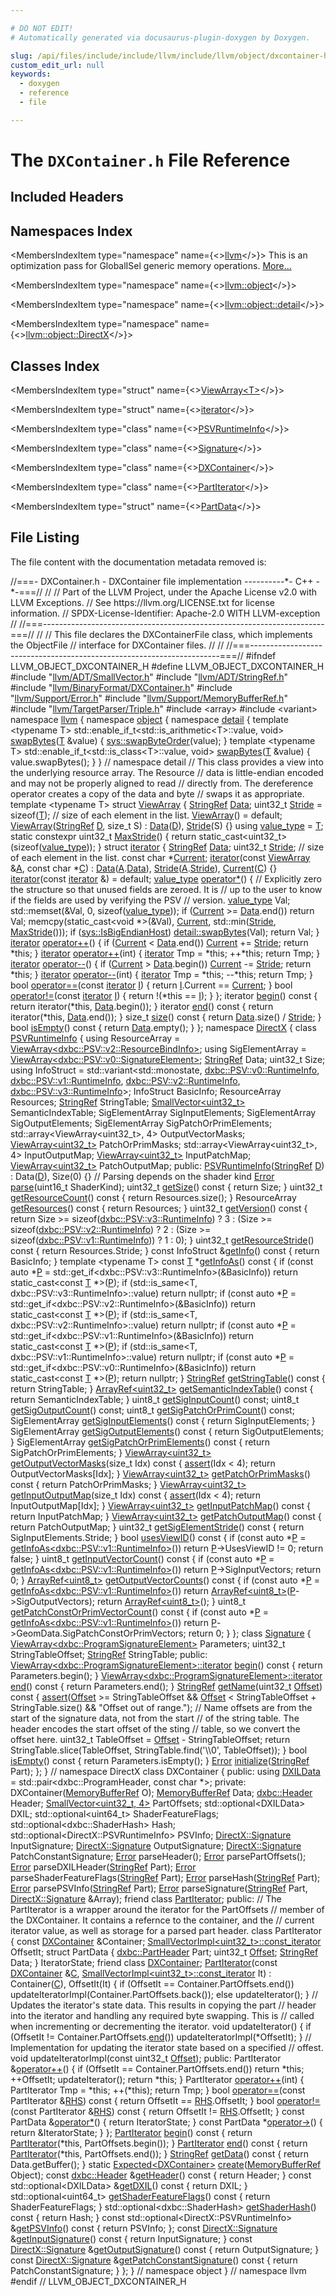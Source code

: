 ```yaml
---

# DO NOT EDIT!
# Automatically generated via docusaurus-plugin-doxygen by Doxygen.

slug: /api/files/include/include/llvm/include/llvm/object/dxcontainer-h
custom_edit_url: null
keywords:
  - doxygen
  - reference
  - file

---
```





# The `DXContainer.h` File Reference

<DoxygenPage pluginConfig={pluginConfig}>



## Included Headers

<IncludesList>
<IncludesListItem
  filePath="llvm/ADT/SmallVector.h"
  permalink="/docs/api/files/include/include/llvm/include/llvm/adt/smallvector-h"
  isLocal="true" />
<IncludesListItem
  filePath="llvm/ADT/StringRef.h"
  permalink="/docs/api/files/include/include/llvm/include/llvm/adt/stringref-h"
  isLocal="true" />
<IncludesListItem
  filePath="llvm/BinaryFormat/DXContainer.h"
  permalink="/docs/api/files/include/include/llvm/include/llvm/binaryformat/dxcontainer-h"
  isLocal="true" />
<IncludesListItem
  filePath="llvm/Support/Error.h"
  permalink="/docs/api/files/include/include/llvm/include/llvm/support/error-h"
  isLocal="true" />
<IncludesListItem
  filePath="llvm/Support/MemoryBufferRef.h"
  permalink="/docs/api/files/include/include/llvm/include/llvm/support/memorybufferref-h"
  isLocal="true" />
<IncludesListItem
  filePath="llvm/TargetParser/Triple.h"
  permalink="/docs/api/files/include/include/llvm/include/llvm/targetparser/triple-h"
  isLocal="true" />
<IncludesListItem
  filePath="array"
  permalink=""
  isLocal="false" />
<IncludesListItem
  filePath="variant"
  permalink=""
  isLocal="false" />
</IncludesList>

## Namespaces Index

<MembersIndex>

<MembersIndexItem
  type="namespace"
  name={<><a href="/docs/api/namespaces/llvm">llvm</a></>}>
This is an optimization pass for GlobalISel generic memory operations. <a href="/docs/api/namespaces/llvm/#details">More...</a>
</MembersIndexItem>

<MembersIndexItem
  type="namespace"
  name={<><a href="/docs/api/namespaces/llvm/object">llvm::object</a></>}>
</MembersIndexItem>

<MembersIndexItem
  type="namespace"
  name={<><a href="/docs/api/namespaces/llvm/object/detail">llvm::object::detail</a></>}>
</MembersIndexItem>

<MembersIndexItem
  type="namespace"
  name={<><a href="/docs/api/namespaces/llvm/object/directx">llvm::object::DirectX</a></>}>
</MembersIndexItem>

</MembersIndex>

## Classes Index

<MembersIndex>

<MembersIndexItem
  type="struct"
  name={<><a href="/docs/api/structs/llvm/object/viewarray">ViewArray&lt;T&gt;</a></>}>
</MembersIndexItem>

<MembersIndexItem
  type="struct"
  name={<><a href="/docs/api/structs/llvm/object/viewarray/iterator">iterator</a></>}>
</MembersIndexItem>

<MembersIndexItem
  type="class"
  name={<><a href="/docs/api/classes/llvm/object/directx/psvruntimeinfo">PSVRuntimeInfo</a></>}>
</MembersIndexItem>

<MembersIndexItem
  type="class"
  name={<><a href="/docs/api/classes/llvm/object/directx/signature">Signature</a></>}>
</MembersIndexItem>

<MembersIndexItem
  type="class"
  name={<><a href="/docs/api/classes/llvm/object/dxcontainer">DXContainer</a></>}>
</MembersIndexItem>

<MembersIndexItem
  type="class"
  name={<><a href="/docs/api/classes/llvm/object/dxcontainer/partiterator">PartIterator</a></>}>
</MembersIndexItem>

<MembersIndexItem
  type="struct"
  name={<><a href="/docs/api/structs/llvm/object/dxcontainer/partiterator/partdata">PartData</a></>}>
</MembersIndexItem>

</MembersIndex>


## File Listing

The file content with the documentation metadata removed is:

<ProgramListing>

<Link id="l00001" /><CodeLine lineNumber="1"><span class="doxyHighlightComment">//===- DXContainer.h - DXContainer file implementation ----------&#42;- C++ -&#42;-===//</span></CodeLine>
<Link id="l00002" /><CodeLine lineNumber="2"><span class="doxyHighlightComment">//</span></CodeLine>
<Link id="l00003" /><CodeLine lineNumber="3"><span class="doxyHighlightComment">// Part of the LLVM Project, under the Apache License v2.0 with LLVM Exceptions.</span></CodeLine>
<Link id="l00004" /><CodeLine lineNumber="4"><span class="doxyHighlightComment">// See https://llvm.org/LICENSE.txt for license information.</span></CodeLine>
<Link id="l00005" /><CodeLine lineNumber="5"><span class="doxyHighlightComment">// SPDX-License-Identifier: Apache-2.0 WITH LLVM-exception</span></CodeLine>
<Link id="l00006" /><CodeLine lineNumber="6"><span class="doxyHighlightComment">//</span></CodeLine>
<Link id="l00007" /><CodeLine lineNumber="7"><span class="doxyHighlightComment">//===----------------------------------------------------------------------===//</span></CodeLine>
<Link id="l00008" /><CodeLine lineNumber="8"><span class="doxyHighlightComment">//</span></CodeLine>
<Link id="l00009" /><CodeLine lineNumber="9"><span class="doxyHighlightComment">// This file declares the DXContainerFile class, which implements the ObjectFile</span></CodeLine>
<Link id="l00010" /><CodeLine lineNumber="10"><span class="doxyHighlightComment">// interface for DXContainer files.</span></CodeLine>
<Link id="l00011" /><CodeLine lineNumber="11"><span class="doxyHighlightComment">//</span></CodeLine>
<Link id="l00012" /><CodeLine lineNumber="12"><span class="doxyHighlightComment">//</span></CodeLine>
<Link id="l00013" /><CodeLine lineNumber="13"><span class="doxyHighlightComment">//===----------------------------------------------------------------------===//</span></CodeLine>
<Link id="l00014" /><CodeLine lineNumber="14"></CodeLine>
<Link id="l00015" /><CodeLine lineNumber="15"><span class="doxyHighlightPreprocessor">#ifndef LLVM&#95;OBJECT&#95;DXCONTAINER&#95;H</span></CodeLine>
<Link id="l00016" /><CodeLine lineNumber="16"><span class="doxyHighlightPreprocessor">#define LLVM&#95;OBJECT&#95;DXCONTAINER&#95;H</span></CodeLine>
<Link id="l00017" /><CodeLine lineNumber="17"></CodeLine>
<Link id="l00018" /><CodeLine lineNumber="18"><span class="doxyHighlightPreprocessor">#include &quot;<a href="/docs/api/files/include/include/llvm/include/llvm/adt/smallvector-h">llvm/ADT/SmallVector.h</a>&quot;</span></CodeLine>
<Link id="l00019" /><CodeLine lineNumber="19"><span class="doxyHighlightPreprocessor">#include &quot;<a href="/docs/api/files/include/include/llvm/include/llvm/adt/stringref-h">llvm/ADT/StringRef.h</a>&quot;</span></CodeLine>
<Link id="l00020" /><CodeLine lineNumber="20"><span class="doxyHighlightPreprocessor">#include &quot;<a href="/docs/api/files/include/include/llvm/include/llvm/binaryformat/dxcontainer-h">llvm/BinaryFormat/DXContainer.h</a>&quot;</span></CodeLine>
<Link id="l00021" /><CodeLine lineNumber="21"><span class="doxyHighlightPreprocessor">#include &quot;<a href="/docs/api/files/include/include/llvm/include/llvm/support/error-h">llvm/Support/Error.h</a>&quot;</span></CodeLine>
<Link id="l00022" /><CodeLine lineNumber="22"><span class="doxyHighlightPreprocessor">#include &quot;<a href="/docs/api/files/include/include/llvm/include/llvm/support/memorybufferref-h">llvm/Support/MemoryBufferRef.h</a>&quot;</span></CodeLine>
<Link id="l00023" /><CodeLine lineNumber="23"><span class="doxyHighlightPreprocessor">#include &quot;<a href="/docs/api/files/include/include/llvm/include/llvm/targetparser/triple-h">llvm/TargetParser/Triple.h</a>&quot;</span></CodeLine>
<Link id="l00024" /><CodeLine lineNumber="24"><span class="doxyHighlightPreprocessor">#include &lt;array&gt;</span></CodeLine>
<Link id="l00025" /><CodeLine lineNumber="25"><span class="doxyHighlightPreprocessor">#include &lt;variant&gt;</span></CodeLine>
<Link id="l00026" /><CodeLine lineNumber="26"></CodeLine>
<Link id="l00027" /><CodeLine lineNumber="27"><span class="doxyHighlightKeyword">namespace </span><span class="doxyHighlight"><a href="/docs/api/namespaces/llvm">llvm</a> &#123;</span></CodeLine>
<Link id="l00028" /><CodeLine lineNumber="28"><span class="doxyHighlightKeyword">namespace </span><span class="doxyHighlight"><a href="/docs/api/namespaces/llvm/object">object</a> &#123;</span></CodeLine>
<Link id="l00029" /><CodeLine lineNumber="29"></CodeLine>
<Link id="l00030" /><CodeLine lineNumber="30" lineLink="/docs/api/namespaces/llvm/object/detail"><span class="doxyHighlightKeyword">namespace </span><span class="doxyHighlight"><a href="/docs/api/namespaces/detail">detail</a> &#123;</span></CodeLine>
<Link id="l00031" /><CodeLine lineNumber="31"><span class="doxyHighlightKeyword">template</span><span class="doxyHighlight"> &lt;</span><span class="doxyHighlightKeyword">typename</span><span class="doxyHighlight"> T&gt;</span></CodeLine>
<Link id="l00032" /><CodeLine lineNumber="32" lineLink="/docs/api/namespaces/llvm/object/detail/#a2ae38e21a0c3cbf60bcafb09a1fe7704"><span class="doxyHighlight">std::enable&#95;if&#95;t&lt;std::is&#95;arithmetic&lt;T&gt;::value, </span><span class="doxyHighlightKeywordType">void</span><span class="doxyHighlight">&gt; <a href="/docs/api/namespaces/llvm/object/detail/#a2ae38e21a0c3cbf60bcafb09a1fe7704">swapBytes</a>(<a href="/docs/api/files/lib/lib/target/lib/target/mips/mips16isellowering-cpp/#a0acb682b8260ab1c60b918599864e2e5">T</a> &amp;value) &#123;</span></CodeLine>
<Link id="l00033" /><CodeLine lineNumber="33"><span class="doxyHighlight">  <a href="/docs/api/namespaces/llvm/sys/#ad0e418047a3e04c4fd1fb83325b571ae">sys::swapByteOrder</a>(value);</span></CodeLine>
<Link id="l00034" /><CodeLine lineNumber="34"><span class="doxyHighlight">&#125;</span></CodeLine>
<Link id="l00035" /><CodeLine lineNumber="35"></CodeLine>
<Link id="l00036" /><CodeLine lineNumber="36"><span class="doxyHighlightKeyword">template</span><span class="doxyHighlight"> &lt;</span><span class="doxyHighlightKeyword">typename</span><span class="doxyHighlight"> T&gt;</span></CodeLine>
<Link id="l00037" /><CodeLine lineNumber="37" lineLink="/docs/api/namespaces/llvm/object/detail/#ab0843a8bd84f9e7df03ec7381eeda724"><span class="doxyHighlight">std::enable&#95;if&#95;t&lt;std::is&#95;class&lt;T&gt;::value, </span><span class="doxyHighlightKeywordType">void</span><span class="doxyHighlight">&gt; <a href="/docs/api/namespaces/llvm/object/detail/#a2ae38e21a0c3cbf60bcafb09a1fe7704">swapBytes</a>(<a href="/docs/api/files/lib/lib/target/lib/target/mips/mips16isellowering-cpp/#a0acb682b8260ab1c60b918599864e2e5">T</a> &amp;value) &#123;</span></CodeLine>
<Link id="l00038" /><CodeLine lineNumber="38"><span class="doxyHighlight">  value.swapBytes();</span></CodeLine>
<Link id="l00039" /><CodeLine lineNumber="39"><span class="doxyHighlight">&#125;</span></CodeLine>
<Link id="l00040" /><CodeLine lineNumber="40"><span class="doxyHighlight">&#125; </span><span class="doxyHighlightComment">// namespace detail</span></CodeLine>
<Link id="l00041" /><CodeLine lineNumber="41"></CodeLine>
<Link id="l00042" /><CodeLine lineNumber="42"><span class="doxyHighlightComment">// This class provides a view into the underlying resource array. The Resource</span></CodeLine>
<Link id="l00043" /><CodeLine lineNumber="43"><span class="doxyHighlightComment">// data is little-endian encoded and may not be properly aligned to read</span></CodeLine>
<Link id="l00044" /><CodeLine lineNumber="44"><span class="doxyHighlightComment">// directly from. The dereference operator creates a copy of the data and byte</span></CodeLine>
<Link id="l00045" /><CodeLine lineNumber="45"><span class="doxyHighlightComment">// swaps it as appropriate.</span></CodeLine>
<Link id="l00046" /><CodeLine lineNumber="46" lineLink="/docs/api/structs/llvm/object/viewarray"><span class="doxyHighlightKeyword">template</span><span class="doxyHighlight"> &lt;</span><span class="doxyHighlightKeyword">typename</span><span class="doxyHighlight"> T&gt; </span><span class="doxyHighlightKeyword">struct </span><span class="doxyHighlight"><a href="/docs/api/structs/llvm/object/viewarray/#a4124328d6d4e02734bf23ae0cd2c4abd">ViewArray</a> &#123;</span></CodeLine>
<Link id="l00047" /><CodeLine lineNumber="47" lineLink="/docs/api/structs/llvm/object/viewarray/#a929d33a00acc990bf60bcb2875c8c31e"><span class="doxyHighlight">  <a href="/docs/api/classes/llvm/stringref">StringRef</a> <a href="/docs/api/structs/llvm/object/viewarray/#a929d33a00acc990bf60bcb2875c8c31e">Data</a>;</span></CodeLine>
<Link id="l00048" /><CodeLine lineNumber="48" lineLink="/docs/api/structs/llvm/object/viewarray/#a47e8a5f92c5aceccca2f2c732fe1184d"><span class="doxyHighlight">  uint32&#95;t <a href="/docs/api/structs/llvm/object/viewarray/#a47e8a5f92c5aceccca2f2c732fe1184d">Stride</a> = </span><span class="doxyHighlightKeyword">sizeof</span><span class="doxyHighlight">(<a href="/docs/api/files/lib/lib/target/lib/target/mips/mips16isellowering-cpp/#a0acb682b8260ab1c60b918599864e2e5">T</a>); </span><span class="doxyHighlightComment">// size of each element in the list.</span></CodeLine>
<Link id="l00049" /><CodeLine lineNumber="49"></CodeLine>
<Link id="l00050" /><CodeLine lineNumber="50" lineLink="/docs/api/structs/llvm/object/viewarray/#a4124328d6d4e02734bf23ae0cd2c4abd"><span class="doxyHighlight">  <a href="/docs/api/structs/llvm/object/viewarray/#a4124328d6d4e02734bf23ae0cd2c4abd">ViewArray</a>() = </span><span class="doxyHighlightKeywordFlow">default</span><span class="doxyHighlight">;</span></CodeLine>
<Link id="l00051" /><CodeLine lineNumber="51" lineLink="/docs/api/structs/llvm/object/viewarray/#a43c5e8dd8e545df73468c4012f701323"><span class="doxyHighlight">  <a href="/docs/api/structs/llvm/object/viewarray/#a43c5e8dd8e545df73468c4012f701323">ViewArray</a>(<a href="/docs/api/classes/llvm/stringref">StringRef</a> <a href="/docs/api/files/lib/lib/ir/builtingcs-cpp/#a6a9f043784cf87001c84980afa76da82">D</a>, </span><span class="doxyHighlightKeywordType">size&#95;t</span><span class="doxyHighlight"> S) : <a href="/docs/api/structs/llvm/object/viewarray/#a929d33a00acc990bf60bcb2875c8c31e">Data</a>(<a href="/docs/api/files/lib/lib/ir/builtingcs-cpp/#a6a9f043784cf87001c84980afa76da82">D</a>), <a href="/docs/api/structs/llvm/object/viewarray/#a47e8a5f92c5aceccca2f2c732fe1184d">Stride</a>(S) &#123;&#125;</span></CodeLine>
<Link id="l00052" /><CodeLine lineNumber="52"></CodeLine>
<Link id="l00053" /><CodeLine lineNumber="53" lineLink="/docs/api/structs/llvm/object/viewarray/#aa73ac9b2096b6ccdcf2419cd14f56876"><span class="doxyHighlight">  </span><span class="doxyHighlightKeyword">using </span><span class="doxyHighlight"><a href="/docs/api/structs/llvm/object/viewarray/#aa73ac9b2096b6ccdcf2419cd14f56876">value&#95;type</a> = <a href="/docs/api/files/lib/lib/target/lib/target/mips/mips16isellowering-cpp/#a0acb682b8260ab1c60b918599864e2e5">T</a>;</span></CodeLine>
<Link id="l00054" /><CodeLine lineNumber="54" lineLink="/docs/api/structs/llvm/object/viewarray/#a09a860acb726ae874ff5b7d9712b09a3"><span class="doxyHighlight">  </span><span class="doxyHighlightKeyword">static</span><span class="doxyHighlight"> </span><span class="doxyHighlightKeyword">constexpr</span><span class="doxyHighlight"> uint32&#95;t <a href="/docs/api/structs/llvm/object/viewarray/#a09a860acb726ae874ff5b7d9712b09a3">MaxStride</a>() &#123;</span></CodeLine>
<Link id="l00055" /><CodeLine lineNumber="55"><span class="doxyHighlight">    </span><span class="doxyHighlightKeywordFlow">return</span><span class="doxyHighlight"> </span><span class="doxyHighlightKeyword">static&#95;cast&lt;</span><span class="doxyHighlight">uint32&#95;t</span><span class="doxyHighlightKeyword">&gt;</span><span class="doxyHighlight">(</span><span class="doxyHighlightKeyword">sizeof</span><span class="doxyHighlight">(<a href="/docs/api/structs/llvm/object/viewarray/#aa73ac9b2096b6ccdcf2419cd14f56876">value&#95;type</a>));</span></CodeLine>
<Link id="l00056" /><CodeLine lineNumber="56"><span class="doxyHighlight">  &#125;</span></CodeLine>
<Link id="l00057" /><CodeLine lineNumber="57"></CodeLine>
<Link id="l00058" /><CodeLine lineNumber="58" lineLink="/docs/api/structs/llvm/object/viewarray/iterator"><span class="doxyHighlight">  </span><span class="doxyHighlightKeyword">struct </span><span class="doxyHighlight"><a href="/docs/api/structs/llvm/object/viewarray/iterator/#aa3b862954d0ed9b8e3ee84f1ae4936bd">iterator</a> &#123;</span></CodeLine>
<Link id="l00059" /><CodeLine lineNumber="59" lineLink="/docs/api/structs/llvm/object/viewarray/iterator/#aba3e4ab7c881c0eec350488eccae8346"><span class="doxyHighlight">    <a href="/docs/api/classes/llvm/stringref">StringRef</a> <a href="/docs/api/structs/llvm/object/viewarray/iterator/#aba3e4ab7c881c0eec350488eccae8346">Data</a>;</span></CodeLine>
<Link id="l00060" /><CodeLine lineNumber="60" lineLink="/docs/api/structs/llvm/object/viewarray/iterator/#a9bdb41614e39f8fe4aa38ea6581fc8b8"><span class="doxyHighlight">    uint32&#95;t <a href="/docs/api/structs/llvm/object/viewarray/iterator/#a9bdb41614e39f8fe4aa38ea6581fc8b8">Stride</a>; </span><span class="doxyHighlightComment">// size of each element in the list.</span></CodeLine>
<Link id="l00061" /><CodeLine lineNumber="61" lineLink="/docs/api/structs/llvm/object/viewarray/iterator/#adcbf7253e555527db570c185f3e34929"><span class="doxyHighlight">    </span><span class="doxyHighlightKeyword">const</span><span class="doxyHighlight"> </span><span class="doxyHighlightKeywordType">char</span><span class="doxyHighlight"> &#42;<a href="/docs/api/structs/llvm/object/viewarray/iterator/#adcbf7253e555527db570c185f3e34929">Current</a>;</span></CodeLine>
<Link id="l00062" /><CodeLine lineNumber="62"></CodeLine>
<Link id="l00063" /><CodeLine lineNumber="63" lineLink="/docs/api/structs/llvm/object/viewarray/iterator/#aa3b862954d0ed9b8e3ee84f1ae4936bd"><span class="doxyHighlight">    <a href="/docs/api/structs/llvm/object/viewarray/iterator/#aa3b862954d0ed9b8e3ee84f1ae4936bd">iterator</a>(</span><span class="doxyHighlightKeyword">const</span><span class="doxyHighlight"> <a href="/docs/api/structs/llvm/object/viewarray/#a4124328d6d4e02734bf23ae0cd2c4abd">ViewArray</a> &amp;<a href="/docs/api/files/lib/lib/ir/builtingcs-cpp/#a2e38c85003a042421cde1647632d0b72">A</a>, </span><span class="doxyHighlightKeyword">const</span><span class="doxyHighlight"> </span><span class="doxyHighlightKeywordType">char</span><span class="doxyHighlight"> &#42;<a href="/docs/api/namespaces/llvm/callingconv/#ac6aa1387c4375260e2468eb5a77fdb4cafd841a49aec1539bc88abc8ff9e170fb">C</a>)</span></CodeLine>
<Link id="l00064" /><CodeLine lineNumber="64"><span class="doxyHighlight">        : <a href="/docs/api/structs/llvm/object/viewarray/iterator/#aba3e4ab7c881c0eec350488eccae8346">Data</a>(<a href="/docs/api/files/lib/lib/ir/builtingcs-cpp/#a2e38c85003a042421cde1647632d0b72">A</a>.<a href="/docs/api/structs/llvm/object/viewarray/iterator/#aba3e4ab7c881c0eec350488eccae8346">Data</a>), <a href="/docs/api/structs/llvm/object/viewarray/iterator/#a9bdb41614e39f8fe4aa38ea6581fc8b8">Stride</a>(<a href="/docs/api/files/lib/lib/ir/builtingcs-cpp/#a2e38c85003a042421cde1647632d0b72">A</a>.<a href="/docs/api/structs/llvm/object/viewarray/iterator/#a9bdb41614e39f8fe4aa38ea6581fc8b8">Stride</a>), <a href="/docs/api/structs/llvm/object/viewarray/iterator/#adcbf7253e555527db570c185f3e34929">Current</a>(<a href="/docs/api/namespaces/llvm/callingconv/#ac6aa1387c4375260e2468eb5a77fdb4cafd841a49aec1539bc88abc8ff9e170fb">C</a>) &#123;&#125;</span></CodeLine>
<Link id="l00065" /><CodeLine lineNumber="65" lineLink="/docs/api/structs/llvm/object/viewarray/iterator/#af7f0b8c500613ded69fe4b27e094e747"><span class="doxyHighlight">    <a href="/docs/api/structs/llvm/object/viewarray/iterator/#af7f0b8c500613ded69fe4b27e094e747">iterator</a>(</span><span class="doxyHighlightKeyword">const</span><span class="doxyHighlight"> <a href="/docs/api/structs/llvm/object/viewarray/iterator/#aa3b862954d0ed9b8e3ee84f1ae4936bd">iterator</a> &amp;) = </span><span class="doxyHighlightKeywordFlow">default</span><span class="doxyHighlight">;</span></CodeLine>
<Link id="l00066" /><CodeLine lineNumber="66"></CodeLine>
<Link id="l00067" /><CodeLine lineNumber="67" lineLink="/docs/api/structs/llvm/object/viewarray/iterator/#a3bccb4d2cc76f0b52d2cb3ab57344aec"><span class="doxyHighlight">    <a href="/docs/api/structs/llvm/object/viewarray/#aa73ac9b2096b6ccdcf2419cd14f56876">value&#95;type</a> <a href="/docs/api/structs/llvm/object/viewarray/iterator/#a3bccb4d2cc76f0b52d2cb3ab57344aec">operator&#42;</a>() &#123;</span></CodeLine>
<Link id="l00068" /><CodeLine lineNumber="68"><span class="doxyHighlight">      </span><span class="doxyHighlightComment">// Explicitly zero the structure so that unused fields are zeroed. It is</span></CodeLine>
<Link id="l00069" /><CodeLine lineNumber="69"><span class="doxyHighlight">      </span><span class="doxyHighlightComment">// up to the user to know if the fields are used by verifying the PSV</span></CodeLine>
<Link id="l00070" /><CodeLine lineNumber="70"><span class="doxyHighlight">      </span><span class="doxyHighlightComment">// version.</span></CodeLine>
<Link id="l00071" /><CodeLine lineNumber="71"><span class="doxyHighlight">      <a href="/docs/api/structs/llvm/object/viewarray/#aa73ac9b2096b6ccdcf2419cd14f56876">value&#95;type</a> Val;</span></CodeLine>
<Link id="l00072" /><CodeLine lineNumber="72"><span class="doxyHighlight">      std::memset(&amp;Val, 0, </span><span class="doxyHighlightKeyword">sizeof</span><span class="doxyHighlight">(<a href="/docs/api/structs/llvm/object/viewarray/#aa73ac9b2096b6ccdcf2419cd14f56876">value&#95;type</a>));</span></CodeLine>
<Link id="l00073" /><CodeLine lineNumber="73"><span class="doxyHighlight">      </span><span class="doxyHighlightKeywordFlow">if</span><span class="doxyHighlight"> (<a href="/docs/api/structs/llvm/object/viewarray/iterator/#adcbf7253e555527db570c185f3e34929">Current</a> &gt;= <a href="/docs/api/structs/llvm/object/viewarray/iterator/#aba3e4ab7c881c0eec350488eccae8346">Data</a>.end())</span></CodeLine>
<Link id="l00074" /><CodeLine lineNumber="74"><span class="doxyHighlight">        </span><span class="doxyHighlightKeywordFlow">return</span><span class="doxyHighlight"> Val;</span></CodeLine>
<Link id="l00075" /><CodeLine lineNumber="75"><span class="doxyHighlight">      memcpy(</span><span class="doxyHighlightKeyword">static&#95;cast&lt;</span><span class="doxyHighlightKeywordType">void</span><span class="doxyHighlight"> &#42;</span><span class="doxyHighlightKeyword">&gt;</span><span class="doxyHighlight">(&amp;Val), <a href="/docs/api/structs/llvm/object/viewarray/iterator/#adcbf7253e555527db570c185f3e34929">Current</a>, std::min(<a href="/docs/api/structs/llvm/object/viewarray/iterator/#a9bdb41614e39f8fe4aa38ea6581fc8b8">Stride</a>, <a href="/docs/api/structs/llvm/object/viewarray/#a09a860acb726ae874ff5b7d9712b09a3">MaxStride</a>()));</span></CodeLine>
<Link id="l00076" /><CodeLine lineNumber="76"><span class="doxyHighlight">      </span><span class="doxyHighlightKeywordFlow">if</span><span class="doxyHighlight"> (<a href="/docs/api/namespaces/llvm/sys/#ab9f705441a3a825d4b8a93ca4476d4e7">sys::IsBigEndianHost</a>)</span></CodeLine>
<Link id="l00077" /><CodeLine lineNumber="77"><span class="doxyHighlight">        <a href="/docs/api/namespaces/llvm/object/detail/#a2ae38e21a0c3cbf60bcafb09a1fe7704">detail::swapBytes</a>(Val);</span></CodeLine>
<Link id="l00078" /><CodeLine lineNumber="78"><span class="doxyHighlight">      </span><span class="doxyHighlightKeywordFlow">return</span><span class="doxyHighlight"> Val;</span></CodeLine>
<Link id="l00079" /><CodeLine lineNumber="79"><span class="doxyHighlight">    &#125;</span></CodeLine>
<Link id="l00080" /><CodeLine lineNumber="80"></CodeLine>
<Link id="l00081" /><CodeLine lineNumber="81" lineLink="/docs/api/structs/llvm/object/viewarray/iterator/#a1414067b09965eb872a67cb6ebfdde3d"><span class="doxyHighlight">    <a href="/docs/api/structs/llvm/object/viewarray/iterator/#aa3b862954d0ed9b8e3ee84f1ae4936bd">iterator</a> <a href="/docs/api/structs/llvm/object/viewarray/iterator/#a1414067b09965eb872a67cb6ebfdde3d">operator++</a>() &#123;</span></CodeLine>
<Link id="l00082" /><CodeLine lineNumber="82"><span class="doxyHighlight">      </span><span class="doxyHighlightKeywordFlow">if</span><span class="doxyHighlight"> (<a href="/docs/api/structs/llvm/object/viewarray/iterator/#adcbf7253e555527db570c185f3e34929">Current</a> &lt; <a href="/docs/api/structs/llvm/object/viewarray/iterator/#aba3e4ab7c881c0eec350488eccae8346">Data</a>.end())</span></CodeLine>
<Link id="l00083" /><CodeLine lineNumber="83"><span class="doxyHighlight">        <a href="/docs/api/structs/llvm/object/viewarray/iterator/#adcbf7253e555527db570c185f3e34929">Current</a> += <a href="/docs/api/structs/llvm/object/viewarray/iterator/#a9bdb41614e39f8fe4aa38ea6581fc8b8">Stride</a>;</span></CodeLine>
<Link id="l00084" /><CodeLine lineNumber="84"><span class="doxyHighlight">      </span><span class="doxyHighlightKeywordFlow">return</span><span class="doxyHighlight"> &#42;</span><span class="doxyHighlightKeyword">this</span><span class="doxyHighlight">;</span></CodeLine>
<Link id="l00085" /><CodeLine lineNumber="85"><span class="doxyHighlight">    &#125;</span></CodeLine>
<Link id="l00086" /><CodeLine lineNumber="86"></CodeLine>
<Link id="l00087" /><CodeLine lineNumber="87" lineLink="/docs/api/structs/llvm/object/viewarray/iterator/#aaa61d5e9aaea290487a7d65dbb5b2920"><span class="doxyHighlight">    <a href="/docs/api/structs/llvm/object/viewarray/iterator/#aa3b862954d0ed9b8e3ee84f1ae4936bd">iterator</a> <a href="/docs/api/structs/llvm/object/viewarray/iterator/#aaa61d5e9aaea290487a7d65dbb5b2920">operator++</a>(</span><span class="doxyHighlightKeywordType">int</span><span class="doxyHighlight">) &#123;</span></CodeLine>
<Link id="l00088" /><CodeLine lineNumber="88"><span class="doxyHighlight">      <a href="/docs/api/structs/llvm/object/viewarray/iterator/#aa3b862954d0ed9b8e3ee84f1ae4936bd">iterator</a> Tmp = &#42;</span><span class="doxyHighlightKeyword">this</span><span class="doxyHighlight">;</span></CodeLine>
<Link id="l00089" /><CodeLine lineNumber="89"><span class="doxyHighlight">      ++&#42;</span><span class="doxyHighlightKeyword">this</span><span class="doxyHighlight">;</span></CodeLine>
<Link id="l00090" /><CodeLine lineNumber="90"><span class="doxyHighlight">      </span><span class="doxyHighlightKeywordFlow">return</span><span class="doxyHighlight"> Tmp;</span></CodeLine>
<Link id="l00091" /><CodeLine lineNumber="91"><span class="doxyHighlight">    &#125;</span></CodeLine>
<Link id="l00092" /><CodeLine lineNumber="92"></CodeLine>
<Link id="l00093" /><CodeLine lineNumber="93" lineLink="/docs/api/structs/llvm/object/viewarray/iterator/#a03729eecb24c104e318fa25ed56e004f"><span class="doxyHighlight">    <a href="/docs/api/structs/llvm/object/viewarray/iterator/#aa3b862954d0ed9b8e3ee84f1ae4936bd">iterator</a> <a href="/docs/api/structs/llvm/object/viewarray/iterator/#a03729eecb24c104e318fa25ed56e004f">operator--</a>() &#123;</span></CodeLine>
<Link id="l00094" /><CodeLine lineNumber="94"><span class="doxyHighlight">      </span><span class="doxyHighlightKeywordFlow">if</span><span class="doxyHighlight"> (<a href="/docs/api/structs/llvm/object/viewarray/iterator/#adcbf7253e555527db570c185f3e34929">Current</a> &gt; <a href="/docs/api/structs/llvm/object/viewarray/iterator/#aba3e4ab7c881c0eec350488eccae8346">Data</a>.begin())</span></CodeLine>
<Link id="l00095" /><CodeLine lineNumber="95"><span class="doxyHighlight">        <a href="/docs/api/structs/llvm/object/viewarray/iterator/#adcbf7253e555527db570c185f3e34929">Current</a> -= <a href="/docs/api/structs/llvm/object/viewarray/iterator/#a9bdb41614e39f8fe4aa38ea6581fc8b8">Stride</a>;</span></CodeLine>
<Link id="l00096" /><CodeLine lineNumber="96"><span class="doxyHighlight">      </span><span class="doxyHighlightKeywordFlow">return</span><span class="doxyHighlight"> &#42;</span><span class="doxyHighlightKeyword">this</span><span class="doxyHighlight">;</span></CodeLine>
<Link id="l00097" /><CodeLine lineNumber="97"><span class="doxyHighlight">    &#125;</span></CodeLine>
<Link id="l00098" /><CodeLine lineNumber="98"></CodeLine>
<Link id="l00099" /><CodeLine lineNumber="99" lineLink="/docs/api/structs/llvm/object/viewarray/iterator/#a4f9aa2804c613cec9df247a1e9cab3ac"><span class="doxyHighlight">    <a href="/docs/api/structs/llvm/object/viewarray/iterator/#aa3b862954d0ed9b8e3ee84f1ae4936bd">iterator</a> <a href="/docs/api/structs/llvm/object/viewarray/iterator/#a4f9aa2804c613cec9df247a1e9cab3ac">operator--</a>(</span><span class="doxyHighlightKeywordType">int</span><span class="doxyHighlight">) &#123;</span></CodeLine>
<Link id="l00100" /><CodeLine lineNumber="100"><span class="doxyHighlight">      <a href="/docs/api/structs/llvm/object/viewarray/iterator/#aa3b862954d0ed9b8e3ee84f1ae4936bd">iterator</a> Tmp = &#42;</span><span class="doxyHighlightKeyword">this</span><span class="doxyHighlight">;</span></CodeLine>
<Link id="l00101" /><CodeLine lineNumber="101"><span class="doxyHighlight">      --&#42;</span><span class="doxyHighlightKeyword">this</span><span class="doxyHighlight">;</span></CodeLine>
<Link id="l00102" /><CodeLine lineNumber="102"><span class="doxyHighlight">      </span><span class="doxyHighlightKeywordFlow">return</span><span class="doxyHighlight"> Tmp;</span></CodeLine>
<Link id="l00103" /><CodeLine lineNumber="103"><span class="doxyHighlight">    &#125;</span></CodeLine>
<Link id="l00104" /><CodeLine lineNumber="104"></CodeLine>
<Link id="l00105" /><CodeLine lineNumber="105" lineLink="/docs/api/structs/llvm/object/viewarray/iterator/#ab4e7fc5af7f4fc55d83f3fb9123e7f80"><span class="doxyHighlight">    </span><span class="doxyHighlightKeywordType">bool</span><span class="doxyHighlight"> <a href="/docs/api/structs/llvm/object/viewarray/iterator/#ab4e7fc5af7f4fc55d83f3fb9123e7f80">operator==</a>(</span><span class="doxyHighlightKeyword">const</span><span class="doxyHighlight"> <a href="/docs/api/structs/llvm/object/viewarray/iterator/#aa3b862954d0ed9b8e3ee84f1ae4936bd">iterator</a> <a href="/docs/api/files/lib/lib/support/md5-cpp/#ac0eafdc9ee161b71e7af98af736952fd">I</a>) &#123; </span><span class="doxyHighlightKeywordFlow">return</span><span class="doxyHighlight"> <a href="/docs/api/files/lib/lib/support/md5-cpp/#ac0eafdc9ee161b71e7af98af736952fd">I</a>.Current == <a href="/docs/api/structs/llvm/object/viewarray/iterator/#adcbf7253e555527db570c185f3e34929">Current</a>; &#125;</span></CodeLine>
<Link id="l00106" /><CodeLine lineNumber="106" lineLink="/docs/api/structs/llvm/object/viewarray/iterator/#a456296bad7375afccf13344c302784ae"><span class="doxyHighlight">    </span><span class="doxyHighlightKeywordType">bool</span><span class="doxyHighlight"> <a href="/docs/api/structs/llvm/object/viewarray/iterator/#a456296bad7375afccf13344c302784ae">operator!=</a>(</span><span class="doxyHighlightKeyword">const</span><span class="doxyHighlight"> <a href="/docs/api/structs/llvm/object/viewarray/iterator/#aa3b862954d0ed9b8e3ee84f1ae4936bd">iterator</a> <a href="/docs/api/files/lib/lib/support/md5-cpp/#ac0eafdc9ee161b71e7af98af736952fd">I</a>) &#123; </span><span class="doxyHighlightKeywordFlow">return</span><span class="doxyHighlight"> !(&#42;</span><span class="doxyHighlightKeyword">this</span><span class="doxyHighlight"> == <a href="/docs/api/files/lib/lib/support/md5-cpp/#ac0eafdc9ee161b71e7af98af736952fd">I</a>); &#125;</span></CodeLine>
<Link id="l00107" /><CodeLine lineNumber="107"><span class="doxyHighlight">  &#125;;</span></CodeLine>
<Link id="l00108" /><CodeLine lineNumber="108"></CodeLine>
<Link id="l00109" /><CodeLine lineNumber="109" lineLink="/docs/api/structs/llvm/object/viewarray/#afc9ccdb6e475c027e2fc947b3a045bc7"><span class="doxyHighlight">  iterator <a href="/docs/api/structs/llvm/object/viewarray/#afc9ccdb6e475c027e2fc947b3a045bc7">begin</a>()</span><span class="doxyHighlightKeyword"> const </span><span class="doxyHighlight">&#123; </span><span class="doxyHighlightKeywordFlow">return</span><span class="doxyHighlight"> iterator(&#42;</span><span class="doxyHighlightKeyword">this</span><span class="doxyHighlight">, <a href="/docs/api/structs/llvm/object/viewarray/#a929d33a00acc990bf60bcb2875c8c31e">Data</a>.begin()); &#125;</span></CodeLine>
<Link id="l00110" /><CodeLine lineNumber="110"></CodeLine>
<Link id="l00111" /><CodeLine lineNumber="111" lineLink="/docs/api/structs/llvm/object/viewarray/#a33a0223df22294db8dd0d7dacec37b4b"><span class="doxyHighlight">  iterator <a href="/docs/api/structs/llvm/object/viewarray/#a33a0223df22294db8dd0d7dacec37b4b">end</a>()</span><span class="doxyHighlightKeyword"> const </span><span class="doxyHighlight">&#123; </span><span class="doxyHighlightKeywordFlow">return</span><span class="doxyHighlight"> iterator(&#42;</span><span class="doxyHighlightKeyword">this</span><span class="doxyHighlight">, <a href="/docs/api/structs/llvm/object/viewarray/#a929d33a00acc990bf60bcb2875c8c31e">Data</a>.end()); &#125;</span></CodeLine>
<Link id="l00112" /><CodeLine lineNumber="112"></CodeLine>
<Link id="l00113" /><CodeLine lineNumber="113" lineLink="/docs/api/structs/llvm/object/viewarray/#a9f528bcb34cc51c36e9b1d52eea478f2"><span class="doxyHighlight">  </span><span class="doxyHighlightKeywordType">size&#95;t</span><span class="doxyHighlight"> <a href="/docs/api/structs/llvm/object/viewarray/#a9f528bcb34cc51c36e9b1d52eea478f2">size</a>()</span><span class="doxyHighlightKeyword"> const </span><span class="doxyHighlight">&#123; </span><span class="doxyHighlightKeywordFlow">return</span><span class="doxyHighlight"> <a href="/docs/api/structs/llvm/object/viewarray/#a929d33a00acc990bf60bcb2875c8c31e">Data</a>.size() / <a href="/docs/api/structs/llvm/object/viewarray/#a47e8a5f92c5aceccca2f2c732fe1184d">Stride</a>; &#125;</span></CodeLine>
<Link id="l00114" /><CodeLine lineNumber="114"></CodeLine>
<Link id="l00115" /><CodeLine lineNumber="115" lineLink="/docs/api/structs/llvm/object/viewarray/#ab012f5f7906145249f6f76f2fc059d55"><span class="doxyHighlight">  </span><span class="doxyHighlightKeywordType">bool</span><span class="doxyHighlight"> <a href="/docs/api/structs/llvm/object/viewarray/#ab012f5f7906145249f6f76f2fc059d55">isEmpty</a>()</span><span class="doxyHighlightKeyword"> const </span><span class="doxyHighlight">&#123; </span><span class="doxyHighlightKeywordFlow">return</span><span class="doxyHighlight"> <a href="/docs/api/structs/llvm/object/viewarray/#a929d33a00acc990bf60bcb2875c8c31e">Data</a>.empty(); &#125;</span></CodeLine>
<Link id="l00116" /><CodeLine lineNumber="116"><span class="doxyHighlight">&#125;;</span></CodeLine>
<Link id="l00117" /><CodeLine lineNumber="117"></CodeLine>
<Link id="l00118" /><CodeLine lineNumber="118" lineLink="/docs/api/namespaces/llvm/object/directx"><span class="doxyHighlightKeyword">namespace </span><span class="doxyHighlight"><a href="/docs/api/namespaces/llvm/object/directx">DirectX</a> &#123;</span></CodeLine>
<Link id="l00119" /><CodeLine lineNumber="119" lineLink="/docs/api/classes/llvm/object/directx/psvruntimeinfo"><span class="doxyHighlightKeyword">class </span><span class="doxyHighlight"><a href="/docs/api/classes/llvm/object/directx/psvruntimeinfo/#a67f4d94c609c022cc2175671f4385331">PSVRuntimeInfo</a> &#123;</span></CodeLine>
<Link id="l00120" /><CodeLine lineNumber="120"></CodeLine>
<Link id="l00121" /><CodeLine lineNumber="121"><span class="doxyHighlight">  </span><span class="doxyHighlightKeyword">using </span><span class="doxyHighlight">ResourceArray = <a href="/docs/api/structs/llvm/object/viewarray">ViewArray&lt;dxbc::PSV::v2::ResourceBindInfo&gt;</a>;</span></CodeLine>
<Link id="l00122" /><CodeLine lineNumber="122"><span class="doxyHighlight">  </span><span class="doxyHighlightKeyword">using </span><span class="doxyHighlight">SigElementArray = <a href="/docs/api/structs/llvm/object/viewarray">ViewArray&lt;dxbc::PSV::v0::SignatureElement&gt;</a>;</span></CodeLine>
<Link id="l00123" /><CodeLine lineNumber="123"></CodeLine>
<Link id="l00124" /><CodeLine lineNumber="124"><span class="doxyHighlight">  <a href="/docs/api/classes/llvm/stringref">StringRef</a> Data;</span></CodeLine>
<Link id="l00125" /><CodeLine lineNumber="125"><span class="doxyHighlight">  uint32&#95;t Size;</span></CodeLine>
<Link id="l00126" /><CodeLine lineNumber="126"><span class="doxyHighlight">  </span><span class="doxyHighlightKeyword">using </span><span class="doxyHighlight">InfoStruct =</span></CodeLine>
<Link id="l00127" /><CodeLine lineNumber="127"><span class="doxyHighlight">      std::variant&lt;std::monostate, <a href="/docs/api/structs/llvm/dxbc/psv/v0/runtimeinfo">dxbc::PSV::v0::RuntimeInfo</a>,</span></CodeLine>
<Link id="l00128" /><CodeLine lineNumber="128"><span class="doxyHighlight">                   <a href="/docs/api/structs/llvm/dxbc/psv/v1/runtimeinfo">dxbc::PSV::v1::RuntimeInfo</a>, <a href="/docs/api/structs/llvm/dxbc/psv/v2/runtimeinfo">dxbc::PSV::v2::RuntimeInfo</a>,</span></CodeLine>
<Link id="l00129" /><CodeLine lineNumber="129"><span class="doxyHighlight">                   <a href="/docs/api/structs/llvm/dxbc/psv/v3/runtimeinfo">dxbc::PSV::v3::RuntimeInfo</a>&gt;;</span></CodeLine>
<Link id="l00130" /><CodeLine lineNumber="130"><span class="doxyHighlight">  InfoStruct BasicInfo;</span></CodeLine>
<Link id="l00131" /><CodeLine lineNumber="131"><span class="doxyHighlight">  ResourceArray Resources;</span></CodeLine>
<Link id="l00132" /><CodeLine lineNumber="132"><span class="doxyHighlight">  <a href="/docs/api/classes/llvm/stringref">StringRef</a> StringTable;</span></CodeLine>
<Link id="l00133" /><CodeLine lineNumber="133"><span class="doxyHighlight">  <a href="/docs/api/classes/llvm/smallvector">SmallVector&lt;uint32&#95;t&gt;</a> SemanticIndexTable;</span></CodeLine>
<Link id="l00134" /><CodeLine lineNumber="134"><span class="doxyHighlight">  SigElementArray SigInputElements;</span></CodeLine>
<Link id="l00135" /><CodeLine lineNumber="135"><span class="doxyHighlight">  SigElementArray SigOutputElements;</span></CodeLine>
<Link id="l00136" /><CodeLine lineNumber="136"><span class="doxyHighlight">  SigElementArray SigPatchOrPrimElements;</span></CodeLine>
<Link id="l00137" /><CodeLine lineNumber="137"></CodeLine>
<Link id="l00138" /><CodeLine lineNumber="138"><span class="doxyHighlight">  std::array&lt;ViewArray&lt;uint32&#95;t&gt;, 4&gt; OutputVectorMasks;</span></CodeLine>
<Link id="l00139" /><CodeLine lineNumber="139"><span class="doxyHighlight">  <a href="/docs/api/structs/llvm/object/viewarray">ViewArray&lt;uint32&#95;t&gt;</a> PatchOrPrimMasks;</span></CodeLine>
<Link id="l00140" /><CodeLine lineNumber="140"><span class="doxyHighlight">  std::array&lt;ViewArray&lt;uint32&#95;t&gt;, 4&gt; InputOutputMap;</span></CodeLine>
<Link id="l00141" /><CodeLine lineNumber="141"><span class="doxyHighlight">  <a href="/docs/api/structs/llvm/object/viewarray">ViewArray&lt;uint32&#95;t&gt;</a> InputPatchMap;</span></CodeLine>
<Link id="l00142" /><CodeLine lineNumber="142"><span class="doxyHighlight">  <a href="/docs/api/structs/llvm/object/viewarray">ViewArray&lt;uint32&#95;t&gt;</a> PatchOutputMap;</span></CodeLine>
<Link id="l00143" /><CodeLine lineNumber="143"></CodeLine>
<Link id="l00144" /><CodeLine lineNumber="144"><span class="doxyHighlightKeyword">public</span><span class="doxyHighlight">:</span></CodeLine>
<Link id="l00145" /><CodeLine lineNumber="145" lineLink="/docs/api/classes/llvm/object/directx/psvruntimeinfo/#a67f4d94c609c022cc2175671f4385331"><span class="doxyHighlight">  <a href="/docs/api/classes/llvm/object/directx/psvruntimeinfo/#a67f4d94c609c022cc2175671f4385331">PSVRuntimeInfo</a>(<a href="/docs/api/classes/llvm/stringref">StringRef</a> <a href="/docs/api/files/lib/lib/ir/builtingcs-cpp/#a6a9f043784cf87001c84980afa76da82">D</a>) : Data(<a href="/docs/api/files/lib/lib/ir/builtingcs-cpp/#a6a9f043784cf87001c84980afa76da82">D</a>), Size(0) &#123;&#125;</span></CodeLine>
<Link id="l00146" /><CodeLine lineNumber="146"></CodeLine>
<Link id="l00147" /><CodeLine lineNumber="147"><span class="doxyHighlight">  </span><span class="doxyHighlightComment">// Parsing depends on the shader kind</span></CodeLine>
<Link id="l00148" /><CodeLine lineNumber="148"><span class="doxyHighlight">  <a href="/docs/api/classes/llvm/error">Error</a> <a href="/docs/api/classes/llvm/object/directx/psvruntimeinfo/#ac30f90a499bf2baa821b2838a784b86b">parse</a>(uint16&#95;t ShaderKind);</span></CodeLine>
<Link id="l00149" /><CodeLine lineNumber="149"></CodeLine>
<Link id="l00150" /><CodeLine lineNumber="150" lineLink="/docs/api/classes/llvm/object/directx/psvruntimeinfo/#aaf011ac76542eee1989f2caee1e8059b"><span class="doxyHighlight">  uint32&#95;t <a href="/docs/api/classes/llvm/object/directx/psvruntimeinfo/#aaf011ac76542eee1989f2caee1e8059b">getSize</a>()</span><span class="doxyHighlightKeyword"> const </span><span class="doxyHighlight">&#123; </span><span class="doxyHighlightKeywordFlow">return</span><span class="doxyHighlight"> Size; &#125;</span></CodeLine>
<Link id="l00151" /><CodeLine lineNumber="151" lineLink="/docs/api/classes/llvm/object/directx/psvruntimeinfo/#acd9391fbed351d511357a4afd946f5fc"><span class="doxyHighlight">  uint32&#95;t <a href="/docs/api/classes/llvm/object/directx/psvruntimeinfo/#acd9391fbed351d511357a4afd946f5fc">getResourceCount</a>()</span><span class="doxyHighlightKeyword"> const </span><span class="doxyHighlight">&#123; </span><span class="doxyHighlightKeywordFlow">return</span><span class="doxyHighlight"> Resources.size(); &#125;</span></CodeLine>
<Link id="l00152" /><CodeLine lineNumber="152" lineLink="/docs/api/classes/llvm/object/directx/psvruntimeinfo/#a2b05cb0b4f45768bdd15a9ce52f412e1"><span class="doxyHighlight">  ResourceArray <a href="/docs/api/classes/llvm/object/directx/psvruntimeinfo/#a2b05cb0b4f45768bdd15a9ce52f412e1">getResources</a>()</span><span class="doxyHighlightKeyword"> const </span><span class="doxyHighlight">&#123; </span><span class="doxyHighlightKeywordFlow">return</span><span class="doxyHighlight"> Resources; &#125;</span></CodeLine>
<Link id="l00153" /><CodeLine lineNumber="153"></CodeLine>
<Link id="l00154" /><CodeLine lineNumber="154" lineLink="/docs/api/classes/llvm/object/directx/psvruntimeinfo/#ab31ebcc0a45cfa13ef546e12aca14d28"><span class="doxyHighlight">  uint32&#95;t <a href="/docs/api/classes/llvm/object/directx/psvruntimeinfo/#ab31ebcc0a45cfa13ef546e12aca14d28">getVersion</a>()</span><span class="doxyHighlightKeyword"> const </span><span class="doxyHighlight">&#123;</span></CodeLine>
<Link id="l00155" /><CodeLine lineNumber="155"><span class="doxyHighlight">    </span><span class="doxyHighlightKeywordFlow">return</span><span class="doxyHighlight"> Size &gt;= </span><span class="doxyHighlightKeyword">sizeof</span><span class="doxyHighlight">(<a href="/docs/api/structs/llvm/dxbc/psv/v3/runtimeinfo">dxbc::PSV::v3::RuntimeInfo</a>)</span></CodeLine>
<Link id="l00156" /><CodeLine lineNumber="156"><span class="doxyHighlight">               ? 3</span></CodeLine>
<Link id="l00157" /><CodeLine lineNumber="157"><span class="doxyHighlight">               : (Size &gt;= </span><span class="doxyHighlightKeyword">sizeof</span><span class="doxyHighlight">(<a href="/docs/api/structs/llvm/dxbc/psv/v2/runtimeinfo">dxbc::PSV::v2::RuntimeInfo</a>)     ? 2</span></CodeLine>
<Link id="l00158" /><CodeLine lineNumber="158"><span class="doxyHighlight">                  : (Size &gt;= </span><span class="doxyHighlightKeyword">sizeof</span><span class="doxyHighlight">(<a href="/docs/api/structs/llvm/dxbc/psv/v1/runtimeinfo">dxbc::PSV::v1::RuntimeInfo</a>)) ? 1</span></CodeLine>
<Link id="l00159" /><CodeLine lineNumber="159"><span class="doxyHighlight">                                                                 : 0);</span></CodeLine>
<Link id="l00160" /><CodeLine lineNumber="160"><span class="doxyHighlight">  &#125;</span></CodeLine>
<Link id="l00161" /><CodeLine lineNumber="161"></CodeLine>
<Link id="l00162" /><CodeLine lineNumber="162" lineLink="/docs/api/classes/llvm/object/directx/psvruntimeinfo/#a106a4c3aa88ae51814c15d1a00861ff9"><span class="doxyHighlight">  uint32&#95;t <a href="/docs/api/classes/llvm/object/directx/psvruntimeinfo/#a106a4c3aa88ae51814c15d1a00861ff9">getResourceStride</a>()</span><span class="doxyHighlightKeyword"> const </span><span class="doxyHighlight">&#123; </span><span class="doxyHighlightKeywordFlow">return</span><span class="doxyHighlight"> Resources.Stride; &#125;</span></CodeLine>
<Link id="l00163" /><CodeLine lineNumber="163"></CodeLine>
<Link id="l00164" /><CodeLine lineNumber="164" lineLink="/docs/api/classes/llvm/object/directx/psvruntimeinfo/#adc8215a20b488320659d0727e2ab7c7a"><span class="doxyHighlight">  </span><span class="doxyHighlightKeyword">const</span><span class="doxyHighlight"> InfoStruct &amp;<a href="/docs/api/classes/llvm/object/directx/psvruntimeinfo/#adc8215a20b488320659d0727e2ab7c7a">getInfo</a>()</span><span class="doxyHighlightKeyword"> const </span><span class="doxyHighlight">&#123; </span><span class="doxyHighlightKeywordFlow">return</span><span class="doxyHighlight"> BasicInfo; &#125;</span></CodeLine>
<Link id="l00165" /><CodeLine lineNumber="165"></CodeLine>
<Link id="l00166" /><CodeLine lineNumber="166" lineLink="/docs/api/classes/llvm/object/directx/psvruntimeinfo/#af1f784f4efbce450211a450df65c2904"><span class="doxyHighlight">  </span><span class="doxyHighlightKeyword">template</span><span class="doxyHighlight"> &lt;</span><span class="doxyHighlightKeyword">typename</span><span class="doxyHighlight"> T&gt; </span><span class="doxyHighlightKeyword">const</span><span class="doxyHighlight"> <a href="/docs/api/files/lib/lib/target/lib/target/mips/mips16isellowering-cpp/#a0acb682b8260ab1c60b918599864e2e5">T</a> &#42;<a href="/docs/api/classes/llvm/object/directx/psvruntimeinfo/#af1f784f4efbce450211a450df65c2904">getInfoAs</a>()</span><span class="doxyHighlightKeyword"> const </span><span class="doxyHighlight">&#123;</span></CodeLine>
<Link id="l00167" /><CodeLine lineNumber="167"><span class="doxyHighlight">    </span><span class="doxyHighlightKeywordFlow">if</span><span class="doxyHighlight"> (</span><span class="doxyHighlightKeyword">const</span><span class="doxyHighlight"> </span><span class="doxyHighlightKeyword">auto</span><span class="doxyHighlight"> &#42;<a href="/docs/api/files/lib/lib/option/option-cpp/#a04665169063c8ca1f2ea96c27fc7c2b2">P</a> = std::get&#95;if&lt;dxbc::PSV::v3::RuntimeInfo&gt;(&amp;BasicInfo))</span></CodeLine>
<Link id="l00168" /><CodeLine lineNumber="168"><span class="doxyHighlight">      </span><span class="doxyHighlightKeywordFlow">return</span><span class="doxyHighlight"> </span><span class="doxyHighlightKeyword">static&#95;cast&lt;</span><span class="doxyHighlightKeyword">const </span><span class="doxyHighlight"><a href="/docs/api/files/lib/lib/target/lib/target/mips/mips16isellowering-cpp/#a0acb682b8260ab1c60b918599864e2e5">T</a> &#42;</span><span class="doxyHighlightKeyword">&gt;</span><span class="doxyHighlight">(<a href="/docs/api/files/lib/lib/option/option-cpp/#a04665169063c8ca1f2ea96c27fc7c2b2">P</a>);</span></CodeLine>
<Link id="l00169" /><CodeLine lineNumber="169"><span class="doxyHighlight">    </span><span class="doxyHighlightKeywordFlow">if</span><span class="doxyHighlight"> (std::is&#95;same&lt;T, dxbc::PSV::v3::RuntimeInfo&gt;::value)</span></CodeLine>
<Link id="l00170" /><CodeLine lineNumber="170"><span class="doxyHighlight">      </span><span class="doxyHighlightKeywordFlow">return</span><span class="doxyHighlight"> </span><span class="doxyHighlightKeyword">nullptr</span><span class="doxyHighlight">;</span></CodeLine>
<Link id="l00171" /><CodeLine lineNumber="171"></CodeLine>
<Link id="l00172" /><CodeLine lineNumber="172"><span class="doxyHighlight">    </span><span class="doxyHighlightKeywordFlow">if</span><span class="doxyHighlight"> (</span><span class="doxyHighlightKeyword">const</span><span class="doxyHighlight"> </span><span class="doxyHighlightKeyword">auto</span><span class="doxyHighlight"> &#42;<a href="/docs/api/files/lib/lib/option/option-cpp/#a04665169063c8ca1f2ea96c27fc7c2b2">P</a> = std::get&#95;if&lt;dxbc::PSV::v2::RuntimeInfo&gt;(&amp;BasicInfo))</span></CodeLine>
<Link id="l00173" /><CodeLine lineNumber="173"><span class="doxyHighlight">      </span><span class="doxyHighlightKeywordFlow">return</span><span class="doxyHighlight"> </span><span class="doxyHighlightKeyword">static&#95;cast&lt;</span><span class="doxyHighlightKeyword">const </span><span class="doxyHighlight"><a href="/docs/api/files/lib/lib/target/lib/target/mips/mips16isellowering-cpp/#a0acb682b8260ab1c60b918599864e2e5">T</a> &#42;</span><span class="doxyHighlightKeyword">&gt;</span><span class="doxyHighlight">(<a href="/docs/api/files/lib/lib/option/option-cpp/#a04665169063c8ca1f2ea96c27fc7c2b2">P</a>);</span></CodeLine>
<Link id="l00174" /><CodeLine lineNumber="174"><span class="doxyHighlight">    </span><span class="doxyHighlightKeywordFlow">if</span><span class="doxyHighlight"> (std::is&#95;same&lt;T, dxbc::PSV::v2::RuntimeInfo&gt;::value)</span></CodeLine>
<Link id="l00175" /><CodeLine lineNumber="175"><span class="doxyHighlight">      </span><span class="doxyHighlightKeywordFlow">return</span><span class="doxyHighlight"> </span><span class="doxyHighlightKeyword">nullptr</span><span class="doxyHighlight">;</span></CodeLine>
<Link id="l00176" /><CodeLine lineNumber="176"></CodeLine>
<Link id="l00177" /><CodeLine lineNumber="177"><span class="doxyHighlight">    </span><span class="doxyHighlightKeywordFlow">if</span><span class="doxyHighlight"> (</span><span class="doxyHighlightKeyword">const</span><span class="doxyHighlight"> </span><span class="doxyHighlightKeyword">auto</span><span class="doxyHighlight"> &#42;<a href="/docs/api/files/lib/lib/option/option-cpp/#a04665169063c8ca1f2ea96c27fc7c2b2">P</a> = std::get&#95;if&lt;dxbc::PSV::v1::RuntimeInfo&gt;(&amp;BasicInfo))</span></CodeLine>
<Link id="l00178" /><CodeLine lineNumber="178"><span class="doxyHighlight">      </span><span class="doxyHighlightKeywordFlow">return</span><span class="doxyHighlight"> </span><span class="doxyHighlightKeyword">static&#95;cast&lt;</span><span class="doxyHighlightKeyword">const </span><span class="doxyHighlight"><a href="/docs/api/files/lib/lib/target/lib/target/mips/mips16isellowering-cpp/#a0acb682b8260ab1c60b918599864e2e5">T</a> &#42;</span><span class="doxyHighlightKeyword">&gt;</span><span class="doxyHighlight">(<a href="/docs/api/files/lib/lib/option/option-cpp/#a04665169063c8ca1f2ea96c27fc7c2b2">P</a>);</span></CodeLine>
<Link id="l00179" /><CodeLine lineNumber="179"><span class="doxyHighlight">    </span><span class="doxyHighlightKeywordFlow">if</span><span class="doxyHighlight"> (std::is&#95;same&lt;T, dxbc::PSV::v1::RuntimeInfo&gt;::value)</span></CodeLine>
<Link id="l00180" /><CodeLine lineNumber="180"><span class="doxyHighlight">      </span><span class="doxyHighlightKeywordFlow">return</span><span class="doxyHighlight"> </span><span class="doxyHighlightKeyword">nullptr</span><span class="doxyHighlight">;</span></CodeLine>
<Link id="l00181" /><CodeLine lineNumber="181"></CodeLine>
<Link id="l00182" /><CodeLine lineNumber="182"><span class="doxyHighlight">    </span><span class="doxyHighlightKeywordFlow">if</span><span class="doxyHighlight"> (</span><span class="doxyHighlightKeyword">const</span><span class="doxyHighlight"> </span><span class="doxyHighlightKeyword">auto</span><span class="doxyHighlight"> &#42;<a href="/docs/api/files/lib/lib/option/option-cpp/#a04665169063c8ca1f2ea96c27fc7c2b2">P</a> = std::get&#95;if&lt;dxbc::PSV::v0::RuntimeInfo&gt;(&amp;BasicInfo))</span></CodeLine>
<Link id="l00183" /><CodeLine lineNumber="183"><span class="doxyHighlight">      </span><span class="doxyHighlightKeywordFlow">return</span><span class="doxyHighlight"> </span><span class="doxyHighlightKeyword">static&#95;cast&lt;</span><span class="doxyHighlightKeyword">const </span><span class="doxyHighlight"><a href="/docs/api/files/lib/lib/target/lib/target/mips/mips16isellowering-cpp/#a0acb682b8260ab1c60b918599864e2e5">T</a> &#42;</span><span class="doxyHighlightKeyword">&gt;</span><span class="doxyHighlight">(<a href="/docs/api/files/lib/lib/option/option-cpp/#a04665169063c8ca1f2ea96c27fc7c2b2">P</a>);</span></CodeLine>
<Link id="l00184" /><CodeLine lineNumber="184"><span class="doxyHighlight">    </span><span class="doxyHighlightKeywordFlow">return</span><span class="doxyHighlight"> </span><span class="doxyHighlightKeyword">nullptr</span><span class="doxyHighlight">;</span></CodeLine>
<Link id="l00185" /><CodeLine lineNumber="185"><span class="doxyHighlight">  &#125;</span></CodeLine>
<Link id="l00186" /><CodeLine lineNumber="186"></CodeLine>
<Link id="l00187" /><CodeLine lineNumber="187" lineLink="/docs/api/classes/llvm/object/directx/psvruntimeinfo/#a4fa3a0d5d4feb0671061bec802dbd2af"><span class="doxyHighlight">  <a href="/docs/api/classes/llvm/stringref">StringRef</a> <a href="/docs/api/classes/llvm/object/directx/psvruntimeinfo/#a4fa3a0d5d4feb0671061bec802dbd2af">getStringTable</a>()</span><span class="doxyHighlightKeyword"> const </span><span class="doxyHighlight">&#123; </span><span class="doxyHighlightKeywordFlow">return</span><span class="doxyHighlight"> StringTable; &#125;</span></CodeLine>
<Link id="l00188" /><CodeLine lineNumber="188" lineLink="/docs/api/classes/llvm/object/directx/psvruntimeinfo/#a24086853e4ce9ce62cacbcf06302b361"><span class="doxyHighlight">  <a href="/docs/api/classes/llvm/arrayref">ArrayRef&lt;uint32&#95;t&gt;</a> <a href="/docs/api/classes/llvm/object/directx/psvruntimeinfo/#a24086853e4ce9ce62cacbcf06302b361">getSemanticIndexTable</a>()</span><span class="doxyHighlightKeyword"> const </span><span class="doxyHighlight">&#123;</span></CodeLine>
<Link id="l00189" /><CodeLine lineNumber="189"><span class="doxyHighlight">    </span><span class="doxyHighlightKeywordFlow">return</span><span class="doxyHighlight"> SemanticIndexTable;</span></CodeLine>
<Link id="l00190" /><CodeLine lineNumber="190"><span class="doxyHighlight">  &#125;</span></CodeLine>
<Link id="l00191" /><CodeLine lineNumber="191"></CodeLine>
<Link id="l00192" /><CodeLine lineNumber="192"><span class="doxyHighlight">  uint8&#95;t <a href="/docs/api/classes/llvm/object/directx/psvruntimeinfo/#a46729a34c7288fcac25fc46712d618b2">getSigInputCount</a>() </span><span class="doxyHighlightKeyword">const</span><span class="doxyHighlight">;</span></CodeLine>
<Link id="l00193" /><CodeLine lineNumber="193"><span class="doxyHighlight">  uint8&#95;t <a href="/docs/api/classes/llvm/object/directx/psvruntimeinfo/#ad4a1c141fd6b0356b553cdb26d3c2647">getSigOutputCount</a>() </span><span class="doxyHighlightKeyword">const</span><span class="doxyHighlight">;</span></CodeLine>
<Link id="l00194" /><CodeLine lineNumber="194"><span class="doxyHighlight">  uint8&#95;t <a href="/docs/api/classes/llvm/object/directx/psvruntimeinfo/#a48926ca82a9b9d9f4ff1555d16ce6d4d">getSigPatchOrPrimCount</a>() </span><span class="doxyHighlightKeyword">const</span><span class="doxyHighlight">;</span></CodeLine>
<Link id="l00195" /><CodeLine lineNumber="195"></CodeLine>
<Link id="l00196" /><CodeLine lineNumber="196" lineLink="/docs/api/classes/llvm/object/directx/psvruntimeinfo/#ac74194109d7cd775372fad6b6ef9d889"><span class="doxyHighlight">  SigElementArray <a href="/docs/api/classes/llvm/object/directx/psvruntimeinfo/#ac74194109d7cd775372fad6b6ef9d889">getSigInputElements</a>()</span><span class="doxyHighlightKeyword"> const </span><span class="doxyHighlight">&#123; </span><span class="doxyHighlightKeywordFlow">return</span><span class="doxyHighlight"> SigInputElements; &#125;</span></CodeLine>
<Link id="l00197" /><CodeLine lineNumber="197" lineLink="/docs/api/classes/llvm/object/directx/psvruntimeinfo/#ad8d75fb8da4dccf2fedc16273e8fcd89"><span class="doxyHighlight">  SigElementArray <a href="/docs/api/classes/llvm/object/directx/psvruntimeinfo/#ad8d75fb8da4dccf2fedc16273e8fcd89">getSigOutputElements</a>()</span><span class="doxyHighlightKeyword"> const </span><span class="doxyHighlight">&#123; </span><span class="doxyHighlightKeywordFlow">return</span><span class="doxyHighlight"> SigOutputElements; &#125;</span></CodeLine>
<Link id="l00198" /><CodeLine lineNumber="198" lineLink="/docs/api/classes/llvm/object/directx/psvruntimeinfo/#ab8a4f17867cf9c469eb6c26bcd11b253"><span class="doxyHighlight">  SigElementArray <a href="/docs/api/classes/llvm/object/directx/psvruntimeinfo/#ab8a4f17867cf9c469eb6c26bcd11b253">getSigPatchOrPrimElements</a>()</span><span class="doxyHighlightKeyword"> const </span><span class="doxyHighlight">&#123;</span></CodeLine>
<Link id="l00199" /><CodeLine lineNumber="199"><span class="doxyHighlight">    </span><span class="doxyHighlightKeywordFlow">return</span><span class="doxyHighlight"> SigPatchOrPrimElements;</span></CodeLine>
<Link id="l00200" /><CodeLine lineNumber="200"><span class="doxyHighlight">  &#125;</span></CodeLine>
<Link id="l00201" /><CodeLine lineNumber="201"></CodeLine>
<Link id="l00202" /><CodeLine lineNumber="202" lineLink="/docs/api/classes/llvm/object/directx/psvruntimeinfo/#aaa01445fcaae71492a30209861e20273"><span class="doxyHighlight">  <a href="/docs/api/structs/llvm/object/viewarray">ViewArray&lt;uint32&#95;t&gt;</a> <a href="/docs/api/classes/llvm/object/directx/psvruntimeinfo/#aaa01445fcaae71492a30209861e20273">getOutputVectorMasks</a>(</span><span class="doxyHighlightKeywordType">size&#95;t</span><span class="doxyHighlight"> Idx)</span><span class="doxyHighlightKeyword"> const </span><span class="doxyHighlight">&#123;</span></CodeLine>
<Link id="l00203" /><CodeLine lineNumber="203"><span class="doxyHighlight">    <a href="/docs/api/files/lib/lib/target/lib/target/amdgpu/silowercontrolflow-cpp/#a4868c5d81c5ccc98c47aeab6244346a0">assert</a>(Idx &lt; 4);</span></CodeLine>
<Link id="l00204" /><CodeLine lineNumber="204"><span class="doxyHighlight">    </span><span class="doxyHighlightKeywordFlow">return</span><span class="doxyHighlight"> OutputVectorMasks&#91;Idx&#93;;</span></CodeLine>
<Link id="l00205" /><CodeLine lineNumber="205"><span class="doxyHighlight">  &#125;</span></CodeLine>
<Link id="l00206" /><CodeLine lineNumber="206"></CodeLine>
<Link id="l00207" /><CodeLine lineNumber="207" lineLink="/docs/api/classes/llvm/object/directx/psvruntimeinfo/#a47e90426efb285073366c36d4b0ef0f1"><span class="doxyHighlight">  <a href="/docs/api/structs/llvm/object/viewarray">ViewArray&lt;uint32&#95;t&gt;</a> <a href="/docs/api/classes/llvm/object/directx/psvruntimeinfo/#a47e90426efb285073366c36d4b0ef0f1">getPatchOrPrimMasks</a>()</span><span class="doxyHighlightKeyword"> const </span><span class="doxyHighlight">&#123; </span><span class="doxyHighlightKeywordFlow">return</span><span class="doxyHighlight"> PatchOrPrimMasks; &#125;</span></CodeLine>
<Link id="l00208" /><CodeLine lineNumber="208"></CodeLine>
<Link id="l00209" /><CodeLine lineNumber="209" lineLink="/docs/api/classes/llvm/object/directx/psvruntimeinfo/#a3b18db27faaec651a98ee3ac8fbb37c0"><span class="doxyHighlight">  <a href="/docs/api/structs/llvm/object/viewarray">ViewArray&lt;uint32&#95;t&gt;</a> <a href="/docs/api/classes/llvm/object/directx/psvruntimeinfo/#a3b18db27faaec651a98ee3ac8fbb37c0">getInputOutputMap</a>(</span><span class="doxyHighlightKeywordType">size&#95;t</span><span class="doxyHighlight"> Idx)</span><span class="doxyHighlightKeyword"> const </span><span class="doxyHighlight">&#123;</span></CodeLine>
<Link id="l00210" /><CodeLine lineNumber="210"><span class="doxyHighlight">    <a href="/docs/api/files/lib/lib/target/lib/target/amdgpu/silowercontrolflow-cpp/#a4868c5d81c5ccc98c47aeab6244346a0">assert</a>(Idx &lt; 4);</span></CodeLine>
<Link id="l00211" /><CodeLine lineNumber="211"><span class="doxyHighlight">    </span><span class="doxyHighlightKeywordFlow">return</span><span class="doxyHighlight"> InputOutputMap&#91;Idx&#93;;</span></CodeLine>
<Link id="l00212" /><CodeLine lineNumber="212"><span class="doxyHighlight">  &#125;</span></CodeLine>
<Link id="l00213" /><CodeLine lineNumber="213"></CodeLine>
<Link id="l00214" /><CodeLine lineNumber="214" lineLink="/docs/api/classes/llvm/object/directx/psvruntimeinfo/#a82be5513043389d780f2b5ce6d06b6e0"><span class="doxyHighlight">  <a href="/docs/api/structs/llvm/object/viewarray">ViewArray&lt;uint32&#95;t&gt;</a> <a href="/docs/api/classes/llvm/object/directx/psvruntimeinfo/#a82be5513043389d780f2b5ce6d06b6e0">getInputPatchMap</a>()</span><span class="doxyHighlightKeyword"> const </span><span class="doxyHighlight">&#123; </span><span class="doxyHighlightKeywordFlow">return</span><span class="doxyHighlight"> InputPatchMap; &#125;</span></CodeLine>
<Link id="l00215" /><CodeLine lineNumber="215" lineLink="/docs/api/classes/llvm/object/directx/psvruntimeinfo/#aeb7a0554a40a790dee94cbecc4bc40a2"><span class="doxyHighlight">  <a href="/docs/api/structs/llvm/object/viewarray">ViewArray&lt;uint32&#95;t&gt;</a> <a href="/docs/api/classes/llvm/object/directx/psvruntimeinfo/#aeb7a0554a40a790dee94cbecc4bc40a2">getPatchOutputMap</a>()</span><span class="doxyHighlightKeyword"> const </span><span class="doxyHighlight">&#123; </span><span class="doxyHighlightKeywordFlow">return</span><span class="doxyHighlight"> PatchOutputMap; &#125;</span></CodeLine>
<Link id="l00216" /><CodeLine lineNumber="216"></CodeLine>
<Link id="l00217" /><CodeLine lineNumber="217" lineLink="/docs/api/classes/llvm/object/directx/psvruntimeinfo/#ab5315d8463eba8fba3d7ff9f8fc03312"><span class="doxyHighlight">  uint32&#95;t <a href="/docs/api/classes/llvm/object/directx/psvruntimeinfo/#ab5315d8463eba8fba3d7ff9f8fc03312">getSigElementStride</a>()</span><span class="doxyHighlightKeyword"> const </span><span class="doxyHighlight">&#123; </span><span class="doxyHighlightKeywordFlow">return</span><span class="doxyHighlight"> SigInputElements.Stride; &#125;</span></CodeLine>
<Link id="l00218" /><CodeLine lineNumber="218"></CodeLine>
<Link id="l00219" /><CodeLine lineNumber="219" lineLink="/docs/api/classes/llvm/object/directx/psvruntimeinfo/#a5443a0acda1dd83ccfe9004a129981ff"><span class="doxyHighlight">  </span><span class="doxyHighlightKeywordType">bool</span><span class="doxyHighlight"> <a href="/docs/api/classes/llvm/object/directx/psvruntimeinfo/#a5443a0acda1dd83ccfe9004a129981ff">usesViewID</a>()</span><span class="doxyHighlightKeyword"> const </span><span class="doxyHighlight">&#123;</span></CodeLine>
<Link id="l00220" /><CodeLine lineNumber="220"><span class="doxyHighlight">    </span><span class="doxyHighlightKeywordFlow">if</span><span class="doxyHighlight"> (</span><span class="doxyHighlightKeyword">const</span><span class="doxyHighlight"> </span><span class="doxyHighlightKeyword">auto</span><span class="doxyHighlight"> &#42;<a href="/docs/api/files/lib/lib/option/option-cpp/#a04665169063c8ca1f2ea96c27fc7c2b2">P</a> = <a href="/docs/api/classes/llvm/object/directx/psvruntimeinfo/#af1f784f4efbce450211a450df65c2904">getInfoAs&lt;dxbc::PSV::v1::RuntimeInfo&gt;</a>())</span></CodeLine>
<Link id="l00221" /><CodeLine lineNumber="221"><span class="doxyHighlight">      </span><span class="doxyHighlightKeywordFlow">return</span><span class="doxyHighlight"> <a href="/docs/api/files/lib/lib/option/option-cpp/#a04665169063c8ca1f2ea96c27fc7c2b2">P</a>-&gt;UsesViewID != 0;</span></CodeLine>
<Link id="l00222" /><CodeLine lineNumber="222"><span class="doxyHighlight">    </span><span class="doxyHighlightKeywordFlow">return</span><span class="doxyHighlight"> </span><span class="doxyHighlightKeyword">false</span><span class="doxyHighlight">;</span></CodeLine>
<Link id="l00223" /><CodeLine lineNumber="223"><span class="doxyHighlight">  &#125;</span></CodeLine>
<Link id="l00224" /><CodeLine lineNumber="224"></CodeLine>
<Link id="l00225" /><CodeLine lineNumber="225" lineLink="/docs/api/classes/llvm/object/directx/psvruntimeinfo/#ad3dd601ef3ba2b922fe1e8c456df730d"><span class="doxyHighlight">  uint8&#95;t <a href="/docs/api/classes/llvm/object/directx/psvruntimeinfo/#ad3dd601ef3ba2b922fe1e8c456df730d">getInputVectorCount</a>()</span><span class="doxyHighlightKeyword"> const </span><span class="doxyHighlight">&#123;</span></CodeLine>
<Link id="l00226" /><CodeLine lineNumber="226"><span class="doxyHighlight">    </span><span class="doxyHighlightKeywordFlow">if</span><span class="doxyHighlight"> (</span><span class="doxyHighlightKeyword">const</span><span class="doxyHighlight"> </span><span class="doxyHighlightKeyword">auto</span><span class="doxyHighlight"> &#42;<a href="/docs/api/files/lib/lib/option/option-cpp/#a04665169063c8ca1f2ea96c27fc7c2b2">P</a> = <a href="/docs/api/classes/llvm/object/directx/psvruntimeinfo/#af1f784f4efbce450211a450df65c2904">getInfoAs&lt;dxbc::PSV::v1::RuntimeInfo&gt;</a>())</span></CodeLine>
<Link id="l00227" /><CodeLine lineNumber="227"><span class="doxyHighlight">      </span><span class="doxyHighlightKeywordFlow">return</span><span class="doxyHighlight"> <a href="/docs/api/files/lib/lib/option/option-cpp/#a04665169063c8ca1f2ea96c27fc7c2b2">P</a>-&gt;SigInputVectors;</span></CodeLine>
<Link id="l00228" /><CodeLine lineNumber="228"><span class="doxyHighlight">    </span><span class="doxyHighlightKeywordFlow">return</span><span class="doxyHighlight"> 0;</span></CodeLine>
<Link id="l00229" /><CodeLine lineNumber="229"><span class="doxyHighlight">  &#125;</span></CodeLine>
<Link id="l00230" /><CodeLine lineNumber="230"></CodeLine>
<Link id="l00231" /><CodeLine lineNumber="231" lineLink="/docs/api/classes/llvm/object/directx/psvruntimeinfo/#a1a121251fe59e89e0cf7cf845c4ec62d"><span class="doxyHighlight">  <a href="/docs/api/classes/llvm/arrayref">ArrayRef&lt;uint8&#95;t&gt;</a> <a href="/docs/api/classes/llvm/object/directx/psvruntimeinfo/#a1a121251fe59e89e0cf7cf845c4ec62d">getOutputVectorCounts</a>()</span><span class="doxyHighlightKeyword"> const </span><span class="doxyHighlight">&#123;</span></CodeLine>
<Link id="l00232" /><CodeLine lineNumber="232"><span class="doxyHighlight">    </span><span class="doxyHighlightKeywordFlow">if</span><span class="doxyHighlight"> (</span><span class="doxyHighlightKeyword">const</span><span class="doxyHighlight"> </span><span class="doxyHighlightKeyword">auto</span><span class="doxyHighlight"> &#42;<a href="/docs/api/files/lib/lib/option/option-cpp/#a04665169063c8ca1f2ea96c27fc7c2b2">P</a> = <a href="/docs/api/classes/llvm/object/directx/psvruntimeinfo/#af1f784f4efbce450211a450df65c2904">getInfoAs&lt;dxbc::PSV::v1::RuntimeInfo&gt;</a>())</span></CodeLine>
<Link id="l00233" /><CodeLine lineNumber="233"><span class="doxyHighlight">      </span><span class="doxyHighlightKeywordFlow">return</span><span class="doxyHighlight"> <a href="/docs/api/classes/llvm/arrayref">ArrayRef&lt;uint8&#95;t&gt;</a>(<a href="/docs/api/files/lib/lib/option/option-cpp/#a04665169063c8ca1f2ea96c27fc7c2b2">P</a>-&gt;SigOutputVectors);</span></CodeLine>
<Link id="l00234" /><CodeLine lineNumber="234"><span class="doxyHighlight">    </span><span class="doxyHighlightKeywordFlow">return</span><span class="doxyHighlight"> <a href="/docs/api/classes/llvm/arrayref">ArrayRef&lt;uint8&#95;t&gt;</a>();</span></CodeLine>
<Link id="l00235" /><CodeLine lineNumber="235"><span class="doxyHighlight">  &#125;</span></CodeLine>
<Link id="l00236" /><CodeLine lineNumber="236"></CodeLine>
<Link id="l00237" /><CodeLine lineNumber="237" lineLink="/docs/api/classes/llvm/object/directx/psvruntimeinfo/#a3c0ef147a094b5a38167ae3ae79a4159"><span class="doxyHighlight">  uint8&#95;t <a href="/docs/api/classes/llvm/object/directx/psvruntimeinfo/#a3c0ef147a094b5a38167ae3ae79a4159">getPatchConstOrPrimVectorCount</a>()</span><span class="doxyHighlightKeyword"> const </span><span class="doxyHighlight">&#123;</span></CodeLine>
<Link id="l00238" /><CodeLine lineNumber="238"><span class="doxyHighlight">    </span><span class="doxyHighlightKeywordFlow">if</span><span class="doxyHighlight"> (</span><span class="doxyHighlightKeyword">const</span><span class="doxyHighlight"> </span><span class="doxyHighlightKeyword">auto</span><span class="doxyHighlight"> &#42;<a href="/docs/api/files/lib/lib/option/option-cpp/#a04665169063c8ca1f2ea96c27fc7c2b2">P</a> = <a href="/docs/api/classes/llvm/object/directx/psvruntimeinfo/#af1f784f4efbce450211a450df65c2904">getInfoAs&lt;dxbc::PSV::v1::RuntimeInfo&gt;</a>())</span></CodeLine>
<Link id="l00239" /><CodeLine lineNumber="239"><span class="doxyHighlight">      </span><span class="doxyHighlightKeywordFlow">return</span><span class="doxyHighlight"> <a href="/docs/api/files/lib/lib/option/option-cpp/#a04665169063c8ca1f2ea96c27fc7c2b2">P</a>-&gt;GeomData.SigPatchConstOrPrimVectors;</span></CodeLine>
<Link id="l00240" /><CodeLine lineNumber="240"><span class="doxyHighlight">    </span><span class="doxyHighlightKeywordFlow">return</span><span class="doxyHighlight"> 0;</span></CodeLine>
<Link id="l00241" /><CodeLine lineNumber="241"><span class="doxyHighlight">  &#125;</span></CodeLine>
<Link id="l00242" /><CodeLine lineNumber="242"><span class="doxyHighlight">&#125;;</span></CodeLine>
<Link id="l00243" /><CodeLine lineNumber="243"></CodeLine>
<Link id="l00244" /><CodeLine lineNumber="244" lineLink="/docs/api/classes/llvm/object/directx/signature"><span class="doxyHighlightKeyword">class </span><span class="doxyHighlight"><a href="/docs/api/classes/llvm/object/directx/signature">Signature</a> &#123;</span></CodeLine>
<Link id="l00245" /><CodeLine lineNumber="245"><span class="doxyHighlight">  <a href="/docs/api/structs/llvm/object/viewarray">ViewArray&lt;dxbc::ProgramSignatureElement&gt;</a> Parameters;</span></CodeLine>
<Link id="l00246" /><CodeLine lineNumber="246"><span class="doxyHighlight">  uint32&#95;t StringTableOffset;</span></CodeLine>
<Link id="l00247" /><CodeLine lineNumber="247"><span class="doxyHighlight">  <a href="/docs/api/classes/llvm/stringref">StringRef</a> StringTable;</span></CodeLine>
<Link id="l00248" /><CodeLine lineNumber="248"></CodeLine>
<Link id="l00249" /><CodeLine lineNumber="249"><span class="doxyHighlightKeyword">public</span><span class="doxyHighlight">:</span></CodeLine>
<Link id="l00250" /><CodeLine lineNumber="250" lineLink="/docs/api/classes/llvm/object/directx/signature/#a6e58d835a203b5feb5ec9c7e5a9a2cbd"><span class="doxyHighlight">  <a href="/docs/api/structs/llvm/object/viewarray/iterator">ViewArray&lt;dxbc::ProgramSignatureElement&gt;::iterator</a> <a href="/docs/api/classes/llvm/object/directx/signature/#a6e58d835a203b5feb5ec9c7e5a9a2cbd">begin</a>()</span><span class="doxyHighlightKeyword"> const </span><span class="doxyHighlight">&#123;</span></CodeLine>
<Link id="l00251" /><CodeLine lineNumber="251"><span class="doxyHighlight">    </span><span class="doxyHighlightKeywordFlow">return</span><span class="doxyHighlight"> Parameters.begin();</span></CodeLine>
<Link id="l00252" /><CodeLine lineNumber="252"><span class="doxyHighlight">  &#125;</span></CodeLine>
<Link id="l00253" /><CodeLine lineNumber="253"></CodeLine>
<Link id="l00254" /><CodeLine lineNumber="254" lineLink="/docs/api/classes/llvm/object/directx/signature/#a95c93ced8c5de71a9f2d4b8f26ad11a3"><span class="doxyHighlight">  <a href="/docs/api/structs/llvm/object/viewarray/iterator">ViewArray&lt;dxbc::ProgramSignatureElement&gt;::iterator</a> <a href="/docs/api/classes/llvm/object/directx/signature/#a95c93ced8c5de71a9f2d4b8f26ad11a3">end</a>()</span><span class="doxyHighlightKeyword"> const </span><span class="doxyHighlight">&#123;</span></CodeLine>
<Link id="l00255" /><CodeLine lineNumber="255"><span class="doxyHighlight">    </span><span class="doxyHighlightKeywordFlow">return</span><span class="doxyHighlight"> Parameters.end();</span></CodeLine>
<Link id="l00256" /><CodeLine lineNumber="256"><span class="doxyHighlight">  &#125;</span></CodeLine>
<Link id="l00257" /><CodeLine lineNumber="257"></CodeLine>
<Link id="l00258" /><CodeLine lineNumber="258" lineLink="/docs/api/classes/llvm/object/directx/signature/#acac0f9368cd701e724c1ebd8e82e43fc"><span class="doxyHighlight">  <a href="/docs/api/classes/llvm/stringref">StringRef</a> <a href="/docs/api/classes/llvm/object/directx/signature/#acac0f9368cd701e724c1ebd8e82e43fc">getName</a>(uint32&#95;t <a href="/docs/api/namespaces/llvm/#a05f5b9a11bdcc5feba62899f95dcf878a3134224cba2545bc57954d3b072aebb4">Offset</a>)</span><span class="doxyHighlightKeyword"> const </span><span class="doxyHighlight">&#123;</span></CodeLine>
<Link id="l00259" /><CodeLine lineNumber="259"><span class="doxyHighlight">    <a href="/docs/api/files/lib/lib/target/lib/target/amdgpu/silowercontrolflow-cpp/#a4868c5d81c5ccc98c47aeab6244346a0">assert</a>(<a href="/docs/api/namespaces/llvm/#a05f5b9a11bdcc5feba62899f95dcf878a3134224cba2545bc57954d3b072aebb4">Offset</a> &gt;= StringTableOffset &amp;&amp;</span></CodeLine>
<Link id="l00260" /><CodeLine lineNumber="260"><span class="doxyHighlight">           <a href="/docs/api/namespaces/llvm/#a05f5b9a11bdcc5feba62899f95dcf878a3134224cba2545bc57954d3b072aebb4">Offset</a> &lt; StringTableOffset + StringTable.size() &amp;&amp;</span></CodeLine>
<Link id="l00261" /><CodeLine lineNumber="261"><span class="doxyHighlight">           </span><span class="doxyHighlightStringLiteral">&quot;Offset out of range.&quot;</span><span class="doxyHighlight">);</span></CodeLine>
<Link id="l00262" /><CodeLine lineNumber="262"><span class="doxyHighlight">    </span><span class="doxyHighlightComment">// Name offsets are from the start of the signature data, not from the start</span></CodeLine>
<Link id="l00263" /><CodeLine lineNumber="263"><span class="doxyHighlight">    </span><span class="doxyHighlightComment">// of the string table. The header encodes the start offset of the sting</span></CodeLine>
<Link id="l00264" /><CodeLine lineNumber="264"><span class="doxyHighlight">    </span><span class="doxyHighlightComment">// table, so we convert the offset here.</span></CodeLine>
<Link id="l00265" /><CodeLine lineNumber="265"><span class="doxyHighlight">    uint32&#95;t TableOffset = <a href="/docs/api/namespaces/llvm/#a05f5b9a11bdcc5feba62899f95dcf878a3134224cba2545bc57954d3b072aebb4">Offset</a> - StringTableOffset;</span></CodeLine>
<Link id="l00266" /><CodeLine lineNumber="266"><span class="doxyHighlight">    </span><span class="doxyHighlightKeywordFlow">return</span><span class="doxyHighlight"> StringTable.slice(TableOffset, StringTable.find(</span><span class="doxyHighlightCharLiteral">&#39;\\0&#39;</span><span class="doxyHighlight">, TableOffset));</span></CodeLine>
<Link id="l00267" /><CodeLine lineNumber="267"><span class="doxyHighlight">  &#125;</span></CodeLine>
<Link id="l00268" /><CodeLine lineNumber="268"></CodeLine>
<Link id="l00269" /><CodeLine lineNumber="269" lineLink="/docs/api/classes/llvm/object/directx/signature/#a1e5358df7cb7ce37a817d51f48b527ce"><span class="doxyHighlight">  </span><span class="doxyHighlightKeywordType">bool</span><span class="doxyHighlight"> <a href="/docs/api/classes/llvm/object/directx/signature/#a1e5358df7cb7ce37a817d51f48b527ce">isEmpty</a>()</span><span class="doxyHighlightKeyword"> const </span><span class="doxyHighlight">&#123; </span><span class="doxyHighlightKeywordFlow">return</span><span class="doxyHighlight"> Parameters.isEmpty(); &#125;</span></CodeLine>
<Link id="l00270" /><CodeLine lineNumber="270"></CodeLine>
<Link id="l00271" /><CodeLine lineNumber="271"><span class="doxyHighlight">  <a href="/docs/api/classes/llvm/error">Error</a> <a href="/docs/api/classes/llvm/object/directx/signature/#a8f7cfbb475d2b81f3b1c99bb5e74e53d">initialize</a>(<a href="/docs/api/classes/llvm/stringref">StringRef</a> Part);</span></CodeLine>
<Link id="l00272" /><CodeLine lineNumber="272"><span class="doxyHighlight">&#125;;</span></CodeLine>
<Link id="l00273" /><CodeLine lineNumber="273"></CodeLine>
<Link id="l00274" /><CodeLine lineNumber="274"><span class="doxyHighlight">&#125; </span><span class="doxyHighlightComment">// namespace DirectX</span></CodeLine>
<Link id="l00275" /><CodeLine lineNumber="275"></CodeLine>
<Link id="l00276" /><CodeLine lineNumber="276" lineLink="/docs/api/classes/llvm/object/dxcontainer"><span class="doxyHighlightKeyword">class </span><span class="doxyHighlight">DXContainer &#123;</span></CodeLine>
<Link id="l00277" /><CodeLine lineNumber="277"><span class="doxyHighlightKeyword">public</span><span class="doxyHighlight">:</span></CodeLine>
<Link id="l00278" /><CodeLine lineNumber="278" lineLink="/docs/api/classes/llvm/object/dxcontainer/#a9724ded7b239f8877e9a118d9e0271ac"><span class="doxyHighlight">  </span><span class="doxyHighlightKeyword">using </span><span class="doxyHighlight"><a href="/docs/api/classes/llvm/object/dxcontainer/#a9724ded7b239f8877e9a118d9e0271ac">DXILData</a> = std::pair&lt;dxbc::ProgramHeader, const char &#42;&gt;;</span></CodeLine>
<Link id="l00279" /><CodeLine lineNumber="279"></CodeLine>
<Link id="l00280" /><CodeLine lineNumber="280"><span class="doxyHighlightKeyword">private</span><span class="doxyHighlight">:</span></CodeLine>
<Link id="l00281" /><CodeLine lineNumber="281"><span class="doxyHighlight">  DXContainer(<a href="/docs/api/classes/llvm/memorybufferref">MemoryBufferRef</a> O);</span></CodeLine>
<Link id="l00282" /><CodeLine lineNumber="282"></CodeLine>
<Link id="l00283" /><CodeLine lineNumber="283"><span class="doxyHighlight">  <a href="/docs/api/classes/llvm/memorybufferref">MemoryBufferRef</a> Data;</span></CodeLine>
<Link id="l00284" /><CodeLine lineNumber="284"><span class="doxyHighlight">  <a href="/docs/api/structs/llvm/dxbc/header">dxbc::Header</a> Header;</span></CodeLine>
<Link id="l00285" /><CodeLine lineNumber="285"><span class="doxyHighlight">  <a href="/docs/api/classes/llvm/smallvector">SmallVector&lt;uint32&#95;t, 4&gt;</a> PartOffsets;</span></CodeLine>
<Link id="l00286" /><CodeLine lineNumber="286"><span class="doxyHighlight">  std::optional&lt;DXILData&gt; DXIL;</span></CodeLine>
<Link id="l00287" /><CodeLine lineNumber="287"><span class="doxyHighlight">  std::optional&lt;uint64&#95;t&gt; ShaderFeatureFlags;</span></CodeLine>
<Link id="l00288" /><CodeLine lineNumber="288"><span class="doxyHighlight">  std::optional&lt;dxbc::ShaderHash&gt; Hash;</span></CodeLine>
<Link id="l00289" /><CodeLine lineNumber="289"><span class="doxyHighlight">  std::optional&lt;DirectX::PSVRuntimeInfo&gt; PSVInfo;</span></CodeLine>
<Link id="l00290" /><CodeLine lineNumber="290"><span class="doxyHighlight">  <a href="/docs/api/classes/llvm/object/directx/signature">DirectX::Signature</a> InputSignature;</span></CodeLine>
<Link id="l00291" /><CodeLine lineNumber="291"><span class="doxyHighlight">  <a href="/docs/api/classes/llvm/object/directx/signature">DirectX::Signature</a> OutputSignature;</span></CodeLine>
<Link id="l00292" /><CodeLine lineNumber="292"><span class="doxyHighlight">  <a href="/docs/api/classes/llvm/object/directx/signature">DirectX::Signature</a> PatchConstantSignature;</span></CodeLine>
<Link id="l00293" /><CodeLine lineNumber="293"></CodeLine>
<Link id="l00294" /><CodeLine lineNumber="294"><span class="doxyHighlight">  <a href="/docs/api/classes/llvm/error">Error</a> parseHeader();</span></CodeLine>
<Link id="l00295" /><CodeLine lineNumber="295"><span class="doxyHighlight">  <a href="/docs/api/classes/llvm/error">Error</a> parsePartOffsets();</span></CodeLine>
<Link id="l00296" /><CodeLine lineNumber="296"><span class="doxyHighlight">  <a href="/docs/api/classes/llvm/error">Error</a> parseDXILHeader(<a href="/docs/api/classes/llvm/stringref">StringRef</a> Part);</span></CodeLine>
<Link id="l00297" /><CodeLine lineNumber="297"><span class="doxyHighlight">  <a href="/docs/api/classes/llvm/error">Error</a> parseShaderFeatureFlags(<a href="/docs/api/classes/llvm/stringref">StringRef</a> Part);</span></CodeLine>
<Link id="l00298" /><CodeLine lineNumber="298"><span class="doxyHighlight">  <a href="/docs/api/classes/llvm/error">Error</a> parseHash(<a href="/docs/api/classes/llvm/stringref">StringRef</a> Part);</span></CodeLine>
<Link id="l00299" /><CodeLine lineNumber="299"><span class="doxyHighlight">  <a href="/docs/api/classes/llvm/error">Error</a> parsePSVInfo(<a href="/docs/api/classes/llvm/stringref">StringRef</a> Part);</span></CodeLine>
<Link id="l00300" /><CodeLine lineNumber="300"><span class="doxyHighlight">  <a href="/docs/api/classes/llvm/error">Error</a> parseSignature(<a href="/docs/api/classes/llvm/stringref">StringRef</a> Part, <a href="/docs/api/classes/llvm/object/directx/signature">DirectX::Signature</a> &amp;Array);</span></CodeLine>
<Link id="l00301" /><CodeLine lineNumber="301" lineLink="/docs/api/classes/llvm/object/dxcontainer/#ae06d90c9e7b1f888f13fa7733d995c71"><span class="doxyHighlight">  </span><span class="doxyHighlightKeyword">friend</span><span class="doxyHighlight"> </span><span class="doxyHighlightKeyword">class </span><span class="doxyHighlight"><a href="/docs/api/classes/llvm/object/dxcontainer/partiterator">PartIterator</a>;</span></CodeLine>
<Link id="l00302" /><CodeLine lineNumber="302"></CodeLine>
<Link id="l00303" /><CodeLine lineNumber="303"><span class="doxyHighlightKeyword">public</span><span class="doxyHighlight">:</span></CodeLine>
<Link id="l00304" /><CodeLine lineNumber="304"><span class="doxyHighlight">  </span><span class="doxyHighlightComment">// The PartIterator is a wrapper around the iterator for the PartOffsets</span></CodeLine>
<Link id="l00305" /><CodeLine lineNumber="305"><span class="doxyHighlight">  </span><span class="doxyHighlightComment">// member of the DXContainer. It contains a refernce to the container, and the</span></CodeLine>
<Link id="l00306" /><CodeLine lineNumber="306"><span class="doxyHighlight">  </span><span class="doxyHighlightComment">// current iterator value, as well as storage for a parsed part header.</span></CodeLine>
<Link id="l00307" /><CodeLine lineNumber="307" lineLink="/docs/api/classes/llvm/object/dxcontainer/partiterator"><span class="doxyHighlight">  </span><span class="doxyHighlightKeyword">class </span><span class="doxyHighlight">PartIterator &#123;</span></CodeLine>
<Link id="l00308" /><CodeLine lineNumber="308"><span class="doxyHighlight">    </span><span class="doxyHighlightKeyword">const</span><span class="doxyHighlight"> <a href="/docs/api/classes/llvm/object/dxcontainer/partiterator/#a0a8110182c0084213bb90468974387d6">DXContainer</a> &amp;Container;</span></CodeLine>
<Link id="l00309" /><CodeLine lineNumber="309"><span class="doxyHighlight">    <a href="/docs/api/classes/llvm/smallvectorimpl/#a641b0782e0cc309372855bfc19fdfd97">SmallVectorImpl&lt;uint32&#95;t&gt;::const&#95;iterator</a> OffsetIt;</span></CodeLine>
<Link id="l00310" /><CodeLine lineNumber="310"><span class="doxyHighlight">    </span><span class="doxyHighlightKeyword">struct </span><span class="doxyHighlight">PartData &#123;</span></CodeLine>
<Link id="l00311" /><CodeLine lineNumber="311"><span class="doxyHighlight">      <a href="/docs/api/structs/llvm/dxbc/partheader">dxbc::PartHeader</a> Part;</span></CodeLine>
<Link id="l00312" /><CodeLine lineNumber="312"><span class="doxyHighlight">      uint32&#95;t <a href="/docs/api/namespaces/llvm/#a05f5b9a11bdcc5feba62899f95dcf878a3134224cba2545bc57954d3b072aebb4">Offset</a>;</span></CodeLine>
<Link id="l00313" /><CodeLine lineNumber="313"><span class="doxyHighlight">      <a href="/docs/api/classes/llvm/stringref">StringRef</a> Data;</span></CodeLine>
<Link id="l00314" /><CodeLine lineNumber="314"><span class="doxyHighlight">    &#125; IteratorState;</span></CodeLine>
<Link id="l00315" /><CodeLine lineNumber="315"></CodeLine>
<Link id="l00316" /><CodeLine lineNumber="316" lineLink="/docs/api/classes/llvm/object/dxcontainer/partiterator/#a0a8110182c0084213bb90468974387d6"><span class="doxyHighlight">    </span><span class="doxyHighlightKeyword">friend</span><span class="doxyHighlight"> </span><span class="doxyHighlightKeyword">class </span><span class="doxyHighlight"><a href="/docs/api/classes/llvm/object/dxcontainer/partiterator/#a0a8110182c0084213bb90468974387d6">DXContainer</a>;</span></CodeLine>
<Link id="l00317" /><CodeLine lineNumber="317"></CodeLine>
<Link id="l00318" /><CodeLine lineNumber="318"><span class="doxyHighlight">    <a href="/docs/api/classes/llvm/object/dxcontainer/#ae06d90c9e7b1f888f13fa7733d995c71">PartIterator</a>(</span><span class="doxyHighlightKeyword">const</span><span class="doxyHighlight"> <a href="/docs/api/classes/llvm/object/dxcontainer/partiterator/#a0a8110182c0084213bb90468974387d6">DXContainer</a> &amp;<a href="/docs/api/namespaces/llvm/callingconv/#ac6aa1387c4375260e2468eb5a77fdb4cafd841a49aec1539bc88abc8ff9e170fb">C</a>,</span></CodeLine>
<Link id="l00319" /><CodeLine lineNumber="319"><span class="doxyHighlight">                 <a href="/docs/api/classes/llvm/smallvectorimpl/#a641b0782e0cc309372855bfc19fdfd97">SmallVectorImpl&lt;uint32&#95;t&gt;::const&#95;iterator</a> It)</span></CodeLine>
<Link id="l00320" /><CodeLine lineNumber="320"><span class="doxyHighlight">        : Container(<a href="/docs/api/namespaces/llvm/callingconv/#ac6aa1387c4375260e2468eb5a77fdb4cafd841a49aec1539bc88abc8ff9e170fb">C</a>), OffsetIt(It) &#123;</span></CodeLine>
<Link id="l00321" /><CodeLine lineNumber="321"><span class="doxyHighlight">      </span><span class="doxyHighlightKeywordFlow">if</span><span class="doxyHighlight"> (OffsetIt == Container.PartOffsets.end())</span></CodeLine>
<Link id="l00322" /><CodeLine lineNumber="322"><span class="doxyHighlight">        updateIteratorImpl(Container.PartOffsets.back());</span></CodeLine>
<Link id="l00323" /><CodeLine lineNumber="323"><span class="doxyHighlight">      </span><span class="doxyHighlightKeywordFlow">else</span></CodeLine>
<Link id="l00324" /><CodeLine lineNumber="324"><span class="doxyHighlight">        updateIterator();</span></CodeLine>
<Link id="l00325" /><CodeLine lineNumber="325"><span class="doxyHighlight">    &#125;</span></CodeLine>
<Link id="l00326" /><CodeLine lineNumber="326"></CodeLine>
<Link id="l00327" /><CodeLine lineNumber="327"><span class="doxyHighlight">    </span><span class="doxyHighlightComment">// Updates the iterator&#39;s state data. This results in copying the part</span></CodeLine>
<Link id="l00328" /><CodeLine lineNumber="328"><span class="doxyHighlight">    </span><span class="doxyHighlightComment">// header into the iterator and handling any required byte swapping. This is</span></CodeLine>
<Link id="l00329" /><CodeLine lineNumber="329"><span class="doxyHighlight">    </span><span class="doxyHighlightComment">// called when incrementing or decrementing the iterator.</span></CodeLine>
<Link id="l00330" /><CodeLine lineNumber="330"><span class="doxyHighlight">    </span><span class="doxyHighlightKeywordType">void</span><span class="doxyHighlight"> updateIterator() &#123;</span></CodeLine>
<Link id="l00331" /><CodeLine lineNumber="331"><span class="doxyHighlight">      </span><span class="doxyHighlightKeywordFlow">if</span><span class="doxyHighlight"> (OffsetIt != Container.PartOffsets.<a href="/docs/api/classes/llvm/smallvectortemplatecommon/#a075e34e98605d0e7c289763a104869ac">end</a>())</span></CodeLine>
<Link id="l00332" /><CodeLine lineNumber="332"><span class="doxyHighlight">        updateIteratorImpl(&#42;OffsetIt);</span></CodeLine>
<Link id="l00333" /><CodeLine lineNumber="333"><span class="doxyHighlight">    &#125;</span></CodeLine>
<Link id="l00334" /><CodeLine lineNumber="334"></CodeLine>
<Link id="l00335" /><CodeLine lineNumber="335"><span class="doxyHighlight">    </span><span class="doxyHighlightComment">// Implementation for updating the iterator state based on a specified</span></CodeLine>
<Link id="l00336" /><CodeLine lineNumber="336"><span class="doxyHighlight">    </span><span class="doxyHighlightComment">// offest.</span></CodeLine>
<Link id="l00337" /><CodeLine lineNumber="337"><span class="doxyHighlight">    </span><span class="doxyHighlightKeywordType">void</span><span class="doxyHighlight"> updateIteratorImpl(</span><span class="doxyHighlightKeyword">const</span><span class="doxyHighlight"> uint32&#95;t <a href="/docs/api/namespaces/llvm/#a05f5b9a11bdcc5feba62899f95dcf878a3134224cba2545bc57954d3b072aebb4">Offset</a>);</span></CodeLine>
<Link id="l00338" /><CodeLine lineNumber="338"></CodeLine>
<Link id="l00339" /><CodeLine lineNumber="339"><span class="doxyHighlight">  </span><span class="doxyHighlightKeyword">public</span><span class="doxyHighlight">:</span></CodeLine>
<Link id="l00340" /><CodeLine lineNumber="340" lineLink="/docs/api/classes/llvm/object/dxcontainer/partiterator/#a64409f34146f95ca2b852110fe31e9bb"><span class="doxyHighlight">    PartIterator &amp;<a href="/docs/api/classes/llvm/object/dxcontainer/partiterator/#a64409f34146f95ca2b852110fe31e9bb">operator++</a>() &#123;</span></CodeLine>
<Link id="l00341" /><CodeLine lineNumber="341"><span class="doxyHighlight">      </span><span class="doxyHighlightKeywordFlow">if</span><span class="doxyHighlight"> (OffsetIt == Container.PartOffsets.end())</span></CodeLine>
<Link id="l00342" /><CodeLine lineNumber="342"><span class="doxyHighlight">        </span><span class="doxyHighlightKeywordFlow">return</span><span class="doxyHighlight"> &#42;</span><span class="doxyHighlightKeyword">this</span><span class="doxyHighlight">;</span></CodeLine>
<Link id="l00343" /><CodeLine lineNumber="343"><span class="doxyHighlight">      ++OffsetIt;</span></CodeLine>
<Link id="l00344" /><CodeLine lineNumber="344"><span class="doxyHighlight">      updateIterator();</span></CodeLine>
<Link id="l00345" /><CodeLine lineNumber="345"><span class="doxyHighlight">      </span><span class="doxyHighlightKeywordFlow">return</span><span class="doxyHighlight"> &#42;</span><span class="doxyHighlightKeyword">this</span><span class="doxyHighlight">;</span></CodeLine>
<Link id="l00346" /><CodeLine lineNumber="346"><span class="doxyHighlight">    &#125;</span></CodeLine>
<Link id="l00347" /><CodeLine lineNumber="347"></CodeLine>
<Link id="l00348" /><CodeLine lineNumber="348" lineLink="/docs/api/classes/llvm/object/dxcontainer/partiterator/#a520ab5c55892aa7f1f8bff0f65461cc3"><span class="doxyHighlight">    PartIterator <a href="/docs/api/classes/llvm/object/dxcontainer/partiterator/#a520ab5c55892aa7f1f8bff0f65461cc3">operator++</a>(</span><span class="doxyHighlightKeywordType">int</span><span class="doxyHighlight">) &#123;</span></CodeLine>
<Link id="l00349" /><CodeLine lineNumber="349"><span class="doxyHighlight">      PartIterator Tmp = &#42;</span><span class="doxyHighlightKeyword">this</span><span class="doxyHighlight">;</span></CodeLine>
<Link id="l00350" /><CodeLine lineNumber="350"><span class="doxyHighlight">      ++(&#42;this);</span></CodeLine>
<Link id="l00351" /><CodeLine lineNumber="351"><span class="doxyHighlight">      </span><span class="doxyHighlightKeywordFlow">return</span><span class="doxyHighlight"> Tmp;</span></CodeLine>
<Link id="l00352" /><CodeLine lineNumber="352"><span class="doxyHighlight">    &#125;</span></CodeLine>
<Link id="l00353" /><CodeLine lineNumber="353"></CodeLine>
<Link id="l00354" /><CodeLine lineNumber="354" lineLink="/docs/api/classes/llvm/object/dxcontainer/partiterator/#af443b371ed49134adcb83ac96fb5c00e"><span class="doxyHighlight">    </span><span class="doxyHighlightKeywordType">bool</span><span class="doxyHighlight"> <a href="/docs/api/classes/llvm/object/dxcontainer/partiterator/#af443b371ed49134adcb83ac96fb5c00e">operator==</a>(</span><span class="doxyHighlightKeyword">const</span><span class="doxyHighlight"> PartIterator &amp;<a href="/docs/api/files/lib/lib/target/lib/target/x86/x86partialreduction-cpp/#a87b8bfbbe9d8f7146d7f20a5fb42efd0">RHS</a>)</span><span class="doxyHighlightKeyword"> const </span><span class="doxyHighlight">&#123;</span></CodeLine>
<Link id="l00355" /><CodeLine lineNumber="355"><span class="doxyHighlight">      </span><span class="doxyHighlightKeywordFlow">return</span><span class="doxyHighlight"> OffsetIt == <a href="/docs/api/files/lib/lib/target/lib/target/x86/x86partialreduction-cpp/#a87b8bfbbe9d8f7146d7f20a5fb42efd0">RHS</a>.OffsetIt;</span></CodeLine>
<Link id="l00356" /><CodeLine lineNumber="356"><span class="doxyHighlight">    &#125;</span></CodeLine>
<Link id="l00357" /><CodeLine lineNumber="357"></CodeLine>
<Link id="l00358" /><CodeLine lineNumber="358" lineLink="/docs/api/classes/llvm/object/dxcontainer/partiterator/#a83493a36916e6e952308b3da598741fa"><span class="doxyHighlight">    </span><span class="doxyHighlightKeywordType">bool</span><span class="doxyHighlight"> <a href="/docs/api/classes/llvm/object/dxcontainer/partiterator/#a83493a36916e6e952308b3da598741fa">operator!=</a>(</span><span class="doxyHighlightKeyword">const</span><span class="doxyHighlight"> PartIterator &amp;<a href="/docs/api/files/lib/lib/target/lib/target/x86/x86partialreduction-cpp/#a87b8bfbbe9d8f7146d7f20a5fb42efd0">RHS</a>)</span><span class="doxyHighlightKeyword"> const </span><span class="doxyHighlight">&#123;</span></CodeLine>
<Link id="l00359" /><CodeLine lineNumber="359"><span class="doxyHighlight">      </span><span class="doxyHighlightKeywordFlow">return</span><span class="doxyHighlight"> OffsetIt != <a href="/docs/api/files/lib/lib/target/lib/target/x86/x86partialreduction-cpp/#a87b8bfbbe9d8f7146d7f20a5fb42efd0">RHS</a>.OffsetIt;</span></CodeLine>
<Link id="l00360" /><CodeLine lineNumber="360"><span class="doxyHighlight">    &#125;</span></CodeLine>
<Link id="l00361" /><CodeLine lineNumber="361"></CodeLine>
<Link id="l00362" /><CodeLine lineNumber="362" lineLink="/docs/api/classes/llvm/object/dxcontainer/partiterator/#a3d217d89b0e242065be162f09256c52d"><span class="doxyHighlight">    </span><span class="doxyHighlightKeyword">const</span><span class="doxyHighlight"> PartData &amp;<a href="/docs/api/classes/llvm/object/dxcontainer/partiterator/#a3d217d89b0e242065be162f09256c52d">operator&#42;</a>() &#123; </span><span class="doxyHighlightKeywordFlow">return</span><span class="doxyHighlight"> IteratorState; &#125;</span></CodeLine>
<Link id="l00363" /><CodeLine lineNumber="363" lineLink="/docs/api/classes/llvm/object/dxcontainer/partiterator/#a590b8170aecaab19328a5cdf2a92d2fe"><span class="doxyHighlight">    </span><span class="doxyHighlightKeyword">const</span><span class="doxyHighlight"> PartData &#42;<a href="/docs/api/classes/llvm/object/dxcontainer/partiterator/#a590b8170aecaab19328a5cdf2a92d2fe">operator-&gt;</a>() &#123; </span><span class="doxyHighlightKeywordFlow">return</span><span class="doxyHighlight"> &amp;IteratorState; &#125;</span></CodeLine>
<Link id="l00364" /><CodeLine lineNumber="364"><span class="doxyHighlight">  &#125;;</span></CodeLine>
<Link id="l00365" /><CodeLine lineNumber="365"></CodeLine>
<Link id="l00366" /><CodeLine lineNumber="366" lineLink="/docs/api/classes/llvm/object/dxcontainer/#ab1e91df83aa76d766d2664a02ccb86c1"><span class="doxyHighlight">  <a href="/docs/api/classes/llvm/object/dxcontainer/partiterator">PartIterator</a> <a href="/docs/api/classes/llvm/object/dxcontainer/#ab1e91df83aa76d766d2664a02ccb86c1">begin</a>()</span><span class="doxyHighlightKeyword"> const </span><span class="doxyHighlight">&#123;</span></CodeLine>
<Link id="l00367" /><CodeLine lineNumber="367"><span class="doxyHighlight">    </span><span class="doxyHighlightKeywordFlow">return</span><span class="doxyHighlight"> <a href="/docs/api/classes/llvm/object/dxcontainer/#ae06d90c9e7b1f888f13fa7733d995c71">PartIterator</a>(&#42;</span><span class="doxyHighlightKeyword">this</span><span class="doxyHighlight">, PartOffsets.begin());</span></CodeLine>
<Link id="l00368" /><CodeLine lineNumber="368"><span class="doxyHighlight">  &#125;</span></CodeLine>
<Link id="l00369" /><CodeLine lineNumber="369"></CodeLine>
<Link id="l00370" /><CodeLine lineNumber="370" lineLink="/docs/api/classes/llvm/object/dxcontainer/#a10d62a5bf3711c787782316bd6faef23"><span class="doxyHighlight">  <a href="/docs/api/classes/llvm/object/dxcontainer/partiterator">PartIterator</a> <a href="/docs/api/classes/llvm/object/dxcontainer/#a10d62a5bf3711c787782316bd6faef23">end</a>()</span><span class="doxyHighlightKeyword"> const </span><span class="doxyHighlight">&#123; </span><span class="doxyHighlightKeywordFlow">return</span><span class="doxyHighlight"> <a href="/docs/api/classes/llvm/object/dxcontainer/#ae06d90c9e7b1f888f13fa7733d995c71">PartIterator</a>(&#42;</span><span class="doxyHighlightKeyword">this</span><span class="doxyHighlight">, PartOffsets.end()); &#125;</span></CodeLine>
<Link id="l00371" /><CodeLine lineNumber="371"></CodeLine>
<Link id="l00372" /><CodeLine lineNumber="372" lineLink="/docs/api/classes/llvm/object/dxcontainer/#aa4056680b35c090f3905f25d84a8cc32"><span class="doxyHighlight">  <a href="/docs/api/classes/llvm/stringref">StringRef</a> <a href="/docs/api/classes/llvm/object/dxcontainer/#aa4056680b35c090f3905f25d84a8cc32">getData</a>()</span><span class="doxyHighlightKeyword"> const </span><span class="doxyHighlight">&#123; </span><span class="doxyHighlightKeywordFlow">return</span><span class="doxyHighlight"> Data.getBuffer(); &#125;</span></CodeLine>
<Link id="l00373" /><CodeLine lineNumber="373"><span class="doxyHighlight">  </span><span class="doxyHighlightKeyword">static</span><span class="doxyHighlight"> <a href="/docs/api/classes/llvm/expected">Expected&lt;DXContainer&gt;</a> <a href="/docs/api/classes/llvm/object/dxcontainer/#ac1576086ce61c27b64254c155116a5de">create</a>(<a href="/docs/api/classes/llvm/memorybufferref">MemoryBufferRef</a> Object);</span></CodeLine>
<Link id="l00374" /><CodeLine lineNumber="374"></CodeLine>
<Link id="l00375" /><CodeLine lineNumber="375" lineLink="/docs/api/classes/llvm/object/dxcontainer/#a7ac96972468dab75ffcb7b46a887c039"><span class="doxyHighlight">  </span><span class="doxyHighlightKeyword">const</span><span class="doxyHighlight"> <a href="/docs/api/structs/llvm/dxbc/header">dxbc::Header</a> &amp;<a href="/docs/api/classes/llvm/object/dxcontainer/#a7ac96972468dab75ffcb7b46a887c039">getHeader</a>()</span><span class="doxyHighlightKeyword"> const </span><span class="doxyHighlight">&#123; </span><span class="doxyHighlightKeywordFlow">return</span><span class="doxyHighlight"> Header; &#125;</span></CodeLine>
<Link id="l00376" /><CodeLine lineNumber="376"></CodeLine>
<Link id="l00377" /><CodeLine lineNumber="377" lineLink="/docs/api/classes/llvm/object/dxcontainer/#a5068a566d4ef040f64c9502aa2d00fb9"><span class="doxyHighlight">  </span><span class="doxyHighlightKeyword">const</span><span class="doxyHighlight"> std::optional&lt;DXILData&gt; &amp;<a href="/docs/api/classes/llvm/object/dxcontainer/#a5068a566d4ef040f64c9502aa2d00fb9">getDXIL</a>()</span><span class="doxyHighlightKeyword"> const </span><span class="doxyHighlight">&#123; </span><span class="doxyHighlightKeywordFlow">return</span><span class="doxyHighlight"> DXIL; &#125;</span></CodeLine>
<Link id="l00378" /><CodeLine lineNumber="378"></CodeLine>
<Link id="l00379" /><CodeLine lineNumber="379" lineLink="/docs/api/classes/llvm/object/dxcontainer/#a50553557a5d9f6e762b57b475ea29ce3"><span class="doxyHighlight">  std::optional&lt;uint64&#95;t&gt; <a href="/docs/api/classes/llvm/object/dxcontainer/#a50553557a5d9f6e762b57b475ea29ce3">getShaderFeatureFlags</a>()</span><span class="doxyHighlightKeyword"> const </span><span class="doxyHighlight">&#123;</span></CodeLine>
<Link id="l00380" /><CodeLine lineNumber="380"><span class="doxyHighlight">    </span><span class="doxyHighlightKeywordFlow">return</span><span class="doxyHighlight"> ShaderFeatureFlags;</span></CodeLine>
<Link id="l00381" /><CodeLine lineNumber="381"><span class="doxyHighlight">  &#125;</span></CodeLine>
<Link id="l00382" /><CodeLine lineNumber="382"></CodeLine>
<Link id="l00383" /><CodeLine lineNumber="383" lineLink="/docs/api/classes/llvm/object/dxcontainer/#aef1eaea0b495eff6d85eaf8e4cac7d16"><span class="doxyHighlight">  std::optional&lt;dxbc::ShaderHash&gt; <a href="/docs/api/classes/llvm/object/dxcontainer/#aef1eaea0b495eff6d85eaf8e4cac7d16">getShaderHash</a>()</span><span class="doxyHighlightKeyword"> const </span><span class="doxyHighlight">&#123; </span><span class="doxyHighlightKeywordFlow">return</span><span class="doxyHighlight"> Hash; &#125;</span></CodeLine>
<Link id="l00384" /><CodeLine lineNumber="384"></CodeLine>
<Link id="l00385" /><CodeLine lineNumber="385" lineLink="/docs/api/classes/llvm/object/dxcontainer/#a574a0d9dc5ebb03119e5263d50d2beb8"><span class="doxyHighlight">  </span><span class="doxyHighlightKeyword">const</span><span class="doxyHighlight"> std::optional&lt;DirectX::PSVRuntimeInfo&gt; &amp;<a href="/docs/api/classes/llvm/object/dxcontainer/#a574a0d9dc5ebb03119e5263d50d2beb8">getPSVInfo</a>()</span><span class="doxyHighlightKeyword"> const </span><span class="doxyHighlight">&#123;</span></CodeLine>
<Link id="l00386" /><CodeLine lineNumber="386"><span class="doxyHighlight">    </span><span class="doxyHighlightKeywordFlow">return</span><span class="doxyHighlight"> PSVInfo;</span></CodeLine>
<Link id="l00387" /><CodeLine lineNumber="387"><span class="doxyHighlight">  &#125;;</span></CodeLine>
<Link id="l00388" /><CodeLine lineNumber="388"></CodeLine>
<Link id="l00389" /><CodeLine lineNumber="389" lineLink="/docs/api/classes/llvm/object/dxcontainer/#a8fdb35de41804281e75f5d8a28f70782"><span class="doxyHighlight">  </span><span class="doxyHighlightKeyword">const</span><span class="doxyHighlight"> <a href="/docs/api/classes/llvm/object/directx/signature">DirectX::Signature</a> &amp;<a href="/docs/api/classes/llvm/object/dxcontainer/#a8fdb35de41804281e75f5d8a28f70782">getInputSignature</a>()</span><span class="doxyHighlightKeyword"> const </span><span class="doxyHighlight">&#123; </span><span class="doxyHighlightKeywordFlow">return</span><span class="doxyHighlight"> InputSignature; &#125;</span></CodeLine>
<Link id="l00390" /><CodeLine lineNumber="390" lineLink="/docs/api/classes/llvm/object/dxcontainer/#af450f65e2d29615fcd94cae48366776e"><span class="doxyHighlight">  </span><span class="doxyHighlightKeyword">const</span><span class="doxyHighlight"> <a href="/docs/api/classes/llvm/object/directx/signature">DirectX::Signature</a> &amp;<a href="/docs/api/classes/llvm/object/dxcontainer/#af450f65e2d29615fcd94cae48366776e">getOutputSignature</a>()</span><span class="doxyHighlightKeyword"> const </span><span class="doxyHighlight">&#123;</span></CodeLine>
<Link id="l00391" /><CodeLine lineNumber="391"><span class="doxyHighlight">    </span><span class="doxyHighlightKeywordFlow">return</span><span class="doxyHighlight"> OutputSignature;</span></CodeLine>
<Link id="l00392" /><CodeLine lineNumber="392"><span class="doxyHighlight">  &#125;</span></CodeLine>
<Link id="l00393" /><CodeLine lineNumber="393" lineLink="/docs/api/classes/llvm/object/dxcontainer/#af665a5c1ef361acf429327fc2f9b2f39"><span class="doxyHighlight">  </span><span class="doxyHighlightKeyword">const</span><span class="doxyHighlight"> <a href="/docs/api/classes/llvm/object/directx/signature">DirectX::Signature</a> &amp;<a href="/docs/api/classes/llvm/object/dxcontainer/#af665a5c1ef361acf429327fc2f9b2f39">getPatchConstantSignature</a>()</span><span class="doxyHighlightKeyword"> const </span><span class="doxyHighlight">&#123;</span></CodeLine>
<Link id="l00394" /><CodeLine lineNumber="394"><span class="doxyHighlight">    </span><span class="doxyHighlightKeywordFlow">return</span><span class="doxyHighlight"> PatchConstantSignature;</span></CodeLine>
<Link id="l00395" /><CodeLine lineNumber="395"><span class="doxyHighlight">  &#125;</span></CodeLine>
<Link id="l00396" /><CodeLine lineNumber="396"><span class="doxyHighlight">&#125;;</span></CodeLine>
<Link id="l00397" /><CodeLine lineNumber="397"></CodeLine>
<Link id="l00398" /><CodeLine lineNumber="398"><span class="doxyHighlight">&#125; </span><span class="doxyHighlightComment">// namespace object</span></CodeLine>
<Link id="l00399" /><CodeLine lineNumber="399"><span class="doxyHighlight">&#125; </span><span class="doxyHighlightComment">// namespace llvm</span></CodeLine>
<Link id="l00400" /><CodeLine lineNumber="400"></CodeLine>
<Link id="l00401" /><CodeLine lineNumber="401"><span class="doxyHighlightPreprocessor">#endif </span><span class="doxyHighlightComment">// LLVM&#95;OBJECT&#95;DXCONTAINER&#95;H</span></CodeLine>

</ProgramListing>


</DoxygenPage>
